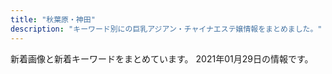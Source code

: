 ```yaml
---
title: "秋葉原・神田"
description: "キーワード別にの巨乳アジアン・チャイナエステ嬢情報をまとめました。"
---
```


新着画像と新着キーワードをまとめています。
2021年01月29日の情報です。

<DmmAffiliateIns />
<KeywordTable
  shops={
    [
    {
        "station": "JR\u79cb\u8449\u539f\u99c5\u662d\u548c\u901a\u308a\u53e3",
        "img_links": [
            "http://sakuram.jpest.net/images/sp_tit_pick.jpg",
            "http://sakuram.jpest.net/images/c5.jpg",
            "http://sakuramadmin.jpest.net/uploads//2020112509102616.jpg",
            "http://sakuram.jpest.net/images/tit_staff.jpg",
            "http://sakuram.jpest.net/images/sp_tit_new.jpg",
            "http://sakuram.jpest.net/images/c9.jpg",
            "http://sakuram.jpest.net/images/c3.jpg",
            "http://sakuram.jpest.net/images/c6.jpg",
            "http://sakuram.jpest.net/images/c1.jpg",
            "http://sakuram.jpest.net/images/sp_tit_staff.jpg",
            "http://sakuramadmin.jpest.net/uploads//2020112509073633.jpg",
            "http://sakuram.jpest.net/images/tit_sch.jpg",
            "http://sakuram.jpest.net/images/tit_massage.jpg",
            "http://sakuram.jpest.net/images/c8.jpg",
            "http://sakuramadmin.jpest.net/uploads//2020112509063652.jpg",
            "http://sakuramadmin.jpest.net/uploads//202012130438462-e1607834356277.jpeg",
            "http://sakuram.jpest.net/images/c2.jpg",
            "http://sakuram.jpest.net/images/tit_pro.jpg",
            "http://sakuramadmin.jpest.net/uploads//2020112509121473.jpg",
            "http://sakuram.jpest.net/images/c7.jpg",
            "http://sakuram.jpest.net/images/tit_new.jpg",
            "http://sakuram.jpest.net/images/tel.png",
            "http://sakuramadmin.jpest.net/uploads//202011250904311.jpg",
            "http://sakuramadmin.jpest.net/uploads//2020112509053688.jpg",
            "http://sakuram.jpest.net/images/sp_tit_massage.jpg",
            "http://sakuram.jpest.net/images/top.jpg",
            "http://sakuram.jpest.net/images/c4.jpg",
            "http://sakuram.jpest.net/images/sp_tit_pro.jpg"
        ],
        "keywords": {
            "F": 1,
            "E": 2
        },
        "name": "\u685c\u6e80\u958b",
        "url": "http://sakuram.jpest.net/"
    },
    {
        "url": "http://k-cocoro.co/",
        "keywords": {
            "E": 4,
            "D": 4,
            "G": 1
        },
        "name": "COCORO",
        "station": "JR\u795e\u7530\u99c5\u6771\u53e3",
        "img_links": [
            "http://k-cocoro.co/images/004.jpg",
            "http://k-cocoro.co/images/pagetop.png",
            "http://k-cocoro.co/images/girl_01.png",
            "http://k-cocoro.co/images/nei_03.png",
            "http://k-cocoro.co/images/003.jpg",
            "http://k-cocoro.co/images/mya.jpg",
            "http://k-cocoro.co/images/002.jpg",
            "http://k-cocoro.co/images/tite-magazine.png",
            "http://k-cocoro.co/images/remo.jpg",
            "http://k-cocoro.co/images/yui.jpg",
            "http://k-cocoro.co/images/ss.jpg",
            "http://k-cocoro.co/images/gg1.jpg",
            "http://k-cocoro.co/images/mail.png",
            "http://k-cocoro.co/images/girl_top.png",
            "http://k-cocoro.co/images/gg2.jpg",
            "http://k-cocoro.co/images/right_top.png",
            "http://k-cocoro.co/images/momo.jpg",
            "http://k-cocoro.co/images/s2.jpg",
            "http://k-cocoro.co/images/girl_03.png",
            "http://k-cocoro.co/images/news_top.jpg",
            "http://k-cocoro.co/images/noimage.jpg",
            "http://k-cocoro.co/images/girlx_top.png",
            "http://k-cocoro.co/images/shishu_02.jpg",
            "http://k-cocoro.co/images/nei_01.png",
            "http://k-cocoro.co/images/shishu_03.jpg",
            "http://k-cocoro.co/images/shishu_01.jpg",
            "http://k-cocoro.co/images/g3.jpg",
            "http://k-cocoro.co/images/yu.jpg",
            "http://k-cocoro.co/images/tite-staff.png",
            "http://k-cocoro.co/images/001.jpg",
            "http://k-cocoro.co/images/grande.jpg",
            "http://k-cocoro.co/images/right_bottom.png"
        ]
    },
    {
        "name": "\u30d3\u30fc\u30c1\u306e\u85ab",
        "img_links": [
            "https://kanda-massage.com/images_staff/183/091910451054.jpg",
            "https://kanda-massage.com/images/btn_back.png",
            "https://kanda-massage.com/images_topics/images/12gal.png",
            "https://kanda-massage.com/images_staff/184/113019080934.jpg",
            "https://kanda-massage.com/images/btn_next.png",
            "https://kanda-massage.com/images_staff/174/09141719557.jpg",
            "https://kanda-massage.com/images/corona.jpg",
            "https://kanda-massage.com/images_banner/111517152351.jpg",
            "https://kanda-massage.com/images/koko_468x60.png",
            "https://kanda-massage.com/images_staff/190/101520025592.jpg",
            "https://kanda-massage.com/images_staff/193/112917122759.jpg",
            "https://kanda-massage.com/images/footer_mobile.png",
            "https://kanda-massage.com/images/btn_magazine.png",
            "https://kanda-massage.com/images/icon_new.png",
            "https://kanda-massage.com/images_topics/images/1gal.png",
            "https://kanda-massage.com/images_banner/11111638218.jpg",
            "https://kanda-massage.com/images_staff/191/111612091561.jpg",
            "https://kanda-massage.com/images/bnr_160_45.png",
            "https://kanda-massage.com/images/bnr_468_60.png",
            "https://kanda-massage.com/images/bnr_88_31.png",
            "https://kanda-massage.com/images/no_image.jpg",
            "https://kanda-massage.com/images_staff/181/091417192853.jpg",
            "https://kanda-massage.com/images_staff/167/101810131159.jpg",
            "https://kanda-massage.com/images_staff/194/12181019056.jpg",
            "https://kanda-massage.com/images_staff/174/091416423686.jpg",
            "https://kanda-massage.com/images/new_girl.png",
            "https://kanda-massage.com/images/info_txt.png",
            "https://kanda-massage.com/images_banner/112217520437.jpg",
            "https://kanda-massage.com/images_banner/111713262692.jpg",
            "https://kanda-massage.com/images_staff/175/111615335228.jpg",
            "https://kanda-massage.com/images/bnr_200_40.png",
            "https://kanda-massage.com/images_staff/182/012801051221.jpg",
            "https://kanda-massage.com/images_staff/188/11171243367.jpg",
            "https://kanda-massage.com/images_banner/111517235762.jpg",
            "https://kanda-massage.com/images/vis_castframe_02.png",
            "https://kanda-massage.com/images/img_header.png",
            "https://kanda-massage.com/images/img_concept_01.png"
        ],
        "keywords": {
            "E": 2,
            "84": 2,
            "83": 2,
            "87": 2,
            "88": 1,
            "F": 3,
            "D": 3,
            "86": 2,
            "C": 4,
            "85": 3
        },
        "station": "JR\u795e\u7530\u99c5\u6771\u53e3",
        "url": "https://kanda-massage.com/"
    },
    {
        "station": "JR\u795e\u7530\u99c5\u6771\u53e3",
        "keywords": {
            "86": 4,
            "85": 2,
            "E": 1,
            "D": 4,
            "C": 2,
            "87": 1
        },
        "name": "\u604b\u306e\u65e5",
        "url": "http://esthe-aroma.pink/",
        "img_links": [
            "http://esthe-aroma.pink/img/cg06.jpg",
            "http://esthe-aroma.pink/img/noo.png",
            "http://esthe-aroma.pink/img/top.jpg",
            "http://esthe-aroma.pink/img/cg02.jpg",
            "http://esthe-aroma.pink/img/no.png",
            "http://esthe-aroma.pink/img/m10.jpg",
            "http://esthe-aroma.pink/img/cg07.jpg",
            "http://esthe-aroma.pink/img/cg01.jpg",
            "http://esthe-aroma.pink/img/cg021.jpg",
            "http://esthe-aroma.pink/img/m6.jpg",
            "http://esthe-aroma.pink/img/cg04.jpg",
            "http://esthe-aroma.pink/img/m30.jpg",
            "http://esthe-aroma.pink/img/m3.jpg",
            "http://esthe-aroma.pink/img/stan.png",
            "http://esthe-aroma.pink/img/cg011.jpg",
            "http://esthe-aroma.pink/img/m5.jpg",
            "http://esthe-aroma.pink/img/m4.jpg",
            "http://esthe-aroma.pink/img/m60.jpg",
            "http://esthe-aroma.pink/img/cg03.jpg",
            "http://esthe-aroma.pink/img/m20.jpg",
            "http://esthe-aroma.pink/img/cg05.jpg",
            "http://esthe-aroma.pink/img/m2.jpg",
            "http://esthe-aroma.pink/img/fla.jpg",
            "http://esthe-aroma.pink/img/m1.jpg"
        ]
    },
    {
        "keywords": {
            "90": 1,
            "E": 3,
            "D": 3,
            "87": 1,
            "86": 3,
            "85": 2
        },
        "url": "http://rakuen.weblog.tc/",
        "name": "\u697d\u5712",
        "img_links": [
            "http://rakuen.weblog.tc/head.jpg",
            "http://rakuen.weblog.tc/int1.png",
            "http://rakuen.weblog.tc/2/uploadimg/1587527512.jpg",
            "http://rakuen.weblog.tc/sys1.jpg",
            "http://rakuen.weblog.tc/2/uploadimg/1587527299.jpg",
            "http://rakuen.weblog.tc/sys2.jpg",
            "http://rakuen.weblog.tc/staff_t.jpg",
            "http://rakuen.weblog.tc/2/uploadimg/1608816747.jpg",
            "http://rakuen.weblog.tc/2/uploadimg/1610606104.jpg",
            "http://rakuen.weblog.tc/s1.png",
            "http://rakuen.weblog.tc/2/uploadimg/1610606335.jpg",
            "http://rakuen.weblog.tc/news.jpg",
            "http://rakuen.weblog.tc/2/uploadimg/1604372331.jpg",
            "http://rakuen.weblog.tc/2/uploadimg/1607661251.jpg",
            "http://rakuen.weblog.tc/2/uploadimg/1597806778.jpg",
            "http://rakuen.weblog.tc/2/uploadimg/1591787978.jpg"
        ],
        "station": "JR\u79cb\u8449\u539f\u99c5\u662d\u548c\u901a\u308a\u53e3"
    },
    {
        "keywords": {
            "E": 2,
            "C": 41,
            "D": 20,
            "G": 2
        },
        "station": "JR\u795e\u7530\u99c5\u897f\u53e3",
        "name": "\u3082\u307f\u697d",
        "url": "http://refresh-salon.tokyo/",
        "img_links": [
            "http://refresh-salon.tokyo/images/st/st_nana.jpg",
            "http://refresh-salon.tokyo/images/st/st_mei.jpg",
            "http://refresh-salon.tokyo/images/st/st_junko.jpg",
            "http://refresh-salon.tokyo/images/st/st_miko.jpg",
            "http://refresh-salon.tokyo/images/st/st_anna.jpg",
            "http://refresh-salon.tokyo/images/st/st_saya.jpg",
            "http://refresh-salon.tokyo/images/st/st_momo.jpg",
            "http://refresh-salon.tokyo/images/img/wanted.jpg",
            "http://refresh-salon.tokyo/images/st/st_koko.jpg",
            "http://refresh-salon.tokyo/images/st/st_mariko.jpg",
            "http://refresh-salon.tokyo/images/st/st_rin.jpg",
            "http://refresh-salon.tokyo/images/topimage/main2.jpg",
            "http://refresh-salon.tokyo/images/st/st_aiko.jpg",
            "http://refresh-salon.tokyo/images/st/st_risa.jpg"
        ]
    },
    {
        "img_links": [
            "http://gakuen.jpest.net/images/c4.jpg",
            "http://gakuenadmin.jpest.net/uploads/2020/12/202012171603047.jpeg",
            "http://gakuen.jpest.net/images/c6.jpg",
            "http://gakuenadmin.jpest.net/uploads/2020/11/g4.jpg",
            "http://gakuen.jpest.net/images/c7.jpg",
            "http://gakuenadmin.jpest.net/uploads/2020/11/2020111707393172.jpg",
            "http://gakuenadmin.jpest.net/uploads/2021/01/2021012602203148.jpeg",
            "http://gakuen.jpest.net/images/c3.jpg",
            "http://gakuen.jpest.net/images/c9.jpg",
            "http://gakuen.jpest.net/images/c2.jpg",
            "http://gakuenadmin.jpest.net/uploads/2020/11/202011170741460.jpg",
            "http://gakuen.jpest.net/images/c8.jpg",
            "http://gakuenadmin.jpest.net/uploads/2020/11/2020112607090815.jpeg",
            "http://gakuen.jpest.net/images/c1.jpg",
            "http://gakuenadmin.jpest.net/uploads/2020/11/2020111905143846.jpeg",
            "http://gakuenadmin.jpest.net/uploads/2020/12/202012171602335.jpeg",
            "http://gakuen.jpest.net/images/tel.png",
            "http://gakuenadmin.jpest.net/uploads/2020/11/2020111707403491.jpg",
            "http://gakuenadmin.jpest.net/uploads/2020/11/2020112607060423-e1606374397526.jpeg",
            "http://gakuenadmin.jpest.net/uploads/2020/11/2020111905093958.jpeg",
            "http://gakuenadmin.jpest.net/uploads/2020/11/2020111905172382.jpeg",
            "http://gakuen.jpest.net/images/c5.jpg",
            "http://gakuen.jpest.net/images/c10.jpg",
            "http://gakuenadmin.jpest.net/uploads/2020/11/2020112607092280.jpeg",
            "http://gakuenadmin.jpest.net/uploads/2021/01/2021012602175845.jpeg",
            "http://gakuenadmin.jpest.net/uploads/2020/12/2020121716053782.jpeg"
        ],
        "url": "http://gakuen.jpest.net/",
        "station": "JR\u79cb\u8449\u539f\u99c5\u662d\u548c\u901a\u308a\u53e3",
        "keywords": {
            "F": 2,
            "89": 2,
            "88": 1,
            "E": 1
        },
        "name": "\u5c11\u5973\u5b66\u5712"
    },
    {
        "keywords": {
            "83": 1,
            "D": 1,
            "C": 3,
            "\u4e73": 5,
            "\u80f8": 1,
            "\u5de8\u4e73": 3,
            "84": 1,
            "89": 1,
            "85": 1,
            "\u30bb\u30af\u30b7\u30fc": 1
        },
        "station": "JR\u795e\u7530\u99c5\u5317\u53e3",
        "name": "\u5eb7\u697d\u5712",
        "url": "https://www.a-side.com/k-kourakuen/",
        "img_links": [
            "https://static.a-side.com/photo/shop/16733/list.jpg",
            "https://static.a-side.com/photo/shop/34169/list.jpg",
            "https://img.a-side.com/photo/koko/33649/image.jpg",
            "https://static.a-side.com/photo/shop/20335/list.jpg",
            "https://img.a-side.com/photo/premium/20190307/14648_01_04_s.jpg",
            "https://static.a-side.com/photo/shop/33529/list.jpg",
            "https://img.a-side.com/photo/koko/21913/image.jpg",
            "https://www.a-side.com/k-kourakuen/staff/momoko/01.jpg",
            "https://img.a-side.com/photo/premium/20190305/14648_01_02_s.jpg",
            "https://static.a-side.com/photo/shop/26192/list.jpg",
            "https://img.a-side.com/photo/premium/20190305/14648_01_01_s.jpg",
            "https://static.a-side.com/photo/shop/25640/list.jpg",
            "https://static.a-side.com/photo/shop/31407/list.jpg",
            "https://static.a-side.com/photo/shop/32689/list.jpg",
            "https://static.a-side.com/photo/shop/31411/list.jpg",
            "https://img.a-side.com/photo/premium/20190307/14648_01_08_s.jpg",
            "https://static.a-side.com/photo/shop/31534/list.jpg",
            "https://static.a-side.com/photo/shop/28305/list.jpg",
            "https://img.a-side.com/photo/koko/14648/route/3.jpg",
            "https://static.a-side.com/photo/shop/31414/list.jpg",
            "https://img.a-side.com/photo/koko/22107/image.jpg",
            "https://img.a-side.com/photo/koko/14648/girls_p/3.jpg",
            "https://static.a-side.com/photo/shop/21985/list.jpg",
            "https://img.a-side.com/photo/koko/22696/image.jpg",
            "https://www.a-side.com/k-kourakuen/staff/kasumi/01.jpg",
            "https://img.a-side.com/photo/koko/14648/shop/3.jpg",
            "https://img.a-side.com/photo/premium/20210121/30113_01_sp.jpg",
            "https://static.a-side.com/photo/shop/24920/list.jpg",
            "https://static.a-side.com/photo/shop/24265/list.jpg",
            "https://img.a-side.com/photo/koko/16272/image.jpg",
            "https://img.a-side.com/photo/koko/22504/image.jpg",
            "https://img.a-side.com/photo/premium/20210128/33649_01_top1.jpg",
            "https://static.a-side.com/photo/shop/22601/list.jpg",
            "https://static.a-side.com/photo/shop/31533/list.jpg",
            "https://img.a-side.com/photo/koko/33490/image.jpg",
            "https://static.a-side.com/photo/shop/34907/list.jpg",
            "https://static.a-side.com/photo/shop/32458/list.jpg",
            "https://img.a-side.com/photo/koko/22918/image.jpg",
            "https://img.a-side.com/photo/koko/14648/girls/3.jpg",
            "https://img.a-side.com/photo/premium/20170926/14648_01_02_s.jpg",
            "https://img.a-side.com/photo/koko/18452/image.jpg",
            "https://static.a-side.com/photo/shop/32614/list.jpg",
            "https://img.a-side.com/photo/premium/20180601/14648_01_05_s.jpg",
            "https://img.a-side.com/photo/koko/14648/shop/2.jpg",
            "https://img.a-side.com/photo/koko/14648/ss.jpg",
            "https://static.a-side.com/photo/shop/34961/list.jpg",
            "https://static.a-side.com/photo/shop/28058/list.jpg",
            "https://img.a-side.com/photo/premium/20190308/14648_01_07_s.jpg",
            "https://static.a-side.com/photo/shop/29395/list.jpg",
            "https://static.a-side.com/photo/shop/31388/list.jpg",
            "https://img.a-side.com/photo/premium/20190307/14648_01_05_s.jpg",
            "https://img.a-side.com/photo/koko/34071/image.jpg",
            "https://static.a-side.com/photo/shop/33596/list.jpg",
            "https://static.a-side.com/photo/shop/33406/list.jpg",
            "https://static.a-side.com/photo/shop/30371/list.jpg",
            "https://www.a-side.com/k-kourakuen/images/banner/koko_468x60.jpg",
            "https://img.a-side.com/photo/digicame/20210122/29625_04.jpg",
            "https://img.a-side.com/photo/premium/20210122/27898_01_top1.jpg",
            "https://img.a-side.com/photo/koko/34669/image.jpg",
            "https://img.a-side.com/photo/premium/20190307/14648_01_sp.jpg",
            "https://static.a-side.com/photo/shop/15858/list.jpg",
            "https://static.a-side.com/photo/shop/35215/list.jpg",
            "https://img.a-side.com/photo/koko/14648/image.jpg",
            "https://img.a-side.com/photo/premium/20170926/14648_01_06_s.jpg",
            "https://img.a-side.com/photo/koko/31363/image.jpg",
            "https://img.a-side.com/photo/digicame/20210122/29625_02.jpg",
            "https://static.a-side.com/photo/shop/28062/list.jpg",
            "https://img.a-side.com/photo/premium/20190305/14648_01_03_s.jpg",
            "https://static.a-side.com/photo/shop/31593/list.jpg",
            "https://static.a-side.com/photo/shop/28456/list.jpg",
            "https://www.a-side.com/k-kourakuen/staff/aoi/index.jpg",
            "https://static.a-side.com/photo/shop/26274/list.jpg",
            "https://img.a-side.com/photo/digicame/20210121/31406_02.jpg",
            "https://static.a-side.com/photo/shop/29625/list.jpg",
            "https://static.a-side.com/photo/shop/19750/list.jpg",
            "https://img.a-side.com/photo/premium/20210122/27898_01_top2.jpg",
            "https://static.a-side.com/photo/shop/33402/list.jpg",
            "https://static.a-side.com/photo/shop/30305/list.jpg",
            "https://static.a-side.com/photo/shop/26717/list.jpg",
            "https://static.a-side.com/photo/shop/33796/list.jpg",
            "https://img.a-side.com/photo/koko/14648/girls_p/4.jpg",
            "https://static.a-side.com/photo/shop/22918/list.jpg",
            "https://img.a-side.com/photo/premium/20210122/27898_01_sp.jpg",
            "https://static.a-side.com/photo/shop/27473/list.jpg",
            "https://static.a-side.com/photo/shop/28789/list.jpg",
            "https://static.a-side.com/photo/shop/26547/list.jpg",
            "https://static.a-side.com/photo/shop/25398/list.jpg",
            "https://img.a-side.com/photo/koko/21711/image.jpg",
            "https://static.a-side.com/photo/shop/33592/list.jpg",
            "https://static.a-side.com/photo/shop/34965/list.jpg",
            "https://img.a-side.com/photo/digicame/20210119/31399_04.jpg",
            "https://static.a-side.com/photo/shop/35149/list.jpg",
            "https://img.a-side.com/photo/koko/26547/image.jpg",
            "https://static.a-side.com/photo/shop/31390/list.jpg",
            "https://www.a-side.com/k-kourakuen/images/covergirl.jpg",
            "https://static.a-side.com/photo/shop/35086/list.jpg",
            "https://static.a-side.com/photo/shop/17223/list.jpg",
            "https://static.a-side.com/photo/shop/16032/list.jpg",
            "https://static.a-side.com/photo/shop/29914/list.jpg",
            "https://www.a-side.com/k-kourakuen/staff/moe/index.jpg",
            "https://img.a-side.com/photo/koko/34512/image.jpg",
            "https://static.a-side.com/photo/shop/27898/list.jpg",
            "https://static.a-side.com/photo/shop/18324/list.jpg",
            "https://static.a-side.com/photo/shop/22107/list.jpg",
            "https://img.a-side.com/photo/koko/14648/route/2.jpg",
            "https://static.a-side.com/photo/shop/27129/list.jpg",
            "https://img.a-side.com/photo/premium/20180601/14648_01_08_s.jpg",
            "https://img.a-side.com/photo/premium/20210129/34669_01_top2.jpg",
            "https://img.a-side.com/photo/digicame/20210119/25065_04.jpg",
            "https://static.a-side.com/photo/shop/34276/list.jpg",
            "https://static.a-side.com/photo/shop/34449/list.jpg",
            "https://img.a-side.com/photo/koko/34449/image.jpg",
            "https://img.a-side.com/photo/premium/20190308/14648_01_08_s.jpg",
            "https://img.a-side.com/photo/premium/20190308/14648_01_01_s.jpg",
            "https://static.a-side.com/photo/shop/31396/list.jpg",
            "https://img.a-side.com/photo/koko/26192/image.jpg",
            "https://www.a-side.com/k-kourakuen/staff/emi/index.jpg",
            "https://static.a-side.com/photo/shop/30069/list.jpg",
            "https://img.a-side.com/photo/premium/20170926/14648_01_07_s.jpg",
            "https://static.a-side.com/photo/shop/33321/list.jpg",
            "https://static.a-side.com/photo/shop/27398/list.jpg",
            "https://static.a-side.com/photo/shop/34669/list.jpg",
            "https://static.a-side.com/photo/shop/18153/list.jpg",
            "https://static.a-side.com/photo/shop/32006/list.jpg",
            "https://static.a-side.com/photo/shop/33649/list.jpg",
            "https://img.a-side.com/photo/premium/20180601/14648_01_01_s.jpg",
            "https://static.a-side.com/photo/shop/26502/list.jpg",
            "https://static.a-side.com/photo/shop/35132/list.jpg",
            "https://www.a-side.com/k-kourakuen/images/massage/photo02.jpg",
            "https://img.a-side.com/photo/koko/34987/image.jpg",
            "https://img.a-side.com/photo/premium/20190305/14648_01_06_s.jpg",
            "https://img.a-side.com/photo/digicame/20210118/32458_04.jpg",
            "https://static.a-side.com/photo/shop/25019/list.jpg",
            "https://static.a-side.com/photo/shop/20991/list.jpg",
            "https://static.a-side.com/photo/shop/10346/list.jpg",
            "https://www.a-side.com/k-kourakuen/staff/momoko/index.jpg",
            "https://static.a-side.com/photo/shop/31401/list.jpg",
            "https://static.a-side.com/photo/shop/24050/list.jpg",
            "https://static.a-side.com/photo/shop/20686/list.jpg",
            "https://static.a-side.com/photo/shop/33490/list.jpg",
            "https://static.a-side.com/photo/shop/22696/list.jpg",
            "https://static.a-side.com/photo/shop/30040/list.jpg",
            "https://img.a-side.com/photo/koko/14648/massage/4.jpg",
            "https://static.a-side.com/photo/shop/17252/list.jpg",
            "https://www.a-side.com/k-kourakuen/images/info/photo02.jpg",
            "https://static.a-side.com/photo/shop/19746/list.jpg",
            "https://static.a-side.com/photo/shop/21913/list.jpg",
            "https://static.a-side.com/photo/shop/25026/list.jpg",
            "https://static.a-side.com/photo/shop/14648/list.jpg",
            "https://static.a-side.com/photo/shop/34764/list.jpg",
            "https://img.a-side.com/photo/koko/30113/image.jpg",
            "https://static.a-side.com/photo/shop/32833/list.jpg",
            "https://img.a-side.com/photo/premium/20180601/14648_01_02_s.jpg",
            "https://static.a-side.com/photo/shop/32924/list.jpg",
            "https://static.a-side.com/photo/shop/34140/list.jpg",
            "https://www.a-side.com/include/img/shop/button_official.png",
            "https://static.a-side.com/photo/shop/10590/list.jpg",
            "https://static.a-side.com/photo/shop/27501/list.jpg",
            "https://img.a-side.com/photo/koko/30371/image.jpg",
            "https://img.a-side.com/photo/weekly/20210129/top.jpg",
            "https://img.a-side.com/photo/koko/14648/girls_p/1.jpg",
            "https://static.a-side.com/photo/shop/27516/list.jpg",
            "https://img.a-side.com/photo/premium/20190305/14648_01_04_s.jpg",
            "https://static.a-side.com/photo/shop/20362/list.jpg",
            "https://img.a-side.com/photo/premium/20210128/33649_01_top2.jpg",
            "https://static.a-side.com/photo/shop/20342/list.jpg",
            "https://www.a-side.com/k-kourakuen/images/info/photo04.jpg",
            "https://static.a-side.com/photo/shop/25875/list.jpg",
            "https://static.a-side.com/photo/shop/33708/list.jpg",
            "https://static.a-side.com/photo/shop/31175/list.jpg",
            "https://static.a-side.com/photo/shop/22869/list.jpg",
            "https://img.a-side.com/photo/premium/20190308/14648_01_06_s.jpg",
            "https://img.a-side.com/photo/kandeli/13332.jpg",
            "https://static.a-side.com/photo/shop/30509/list.jpg",
            "https://img.a-side.com/photo/premium/20180601/14648_01_07_s.jpg",
            "https://www.a-side.com/k-kourakuen/images/top_notice.jpg",
            "https://img.a-side.com/photo/premium/20170926/14648_01_05_s.jpg",
            "https://www.a-side.com/k-kourakuen/images/massage/photo03.jpg",
            "https://static.a-side.com/photo/shop/21433/list.jpg",
            "https://www.a-side.com/include/img/area_each/icon_koko.png",
            "https://static.a-side.com/photo/shop/25050/list.jpg",
            "https://www.a-side.com/k-kourakuen/images/coupon/info.png",
            "https://static.a-side.com/photo/shop/19068/list.jpg",
            "https://img.a-side.com/photo/premium/20190307/14648_01_02_s.jpg",
            "https://static.a-side.com/photo/shop/33915/list.jpg",
            "https://img.a-side.com/photo/koko/14648/route/4.jpg",
            "https://img.a-side.com/photo/koko/32924/thumb.jpg",
            "https://img.a-side.com/photo/premium/20190305/14648_01_sp.jpg",
            "https://static.a-side.com/photo/shop/26456/list.jpg",
            "https://www.a-side.com/k-kourakuen/images/coupon/presented.png",
            "https://static.a-side.com/photo/shop/19411/list.jpg",
            "https://img.a-side.com/photo/koko/30901/image.jpg",
            "https://static.a-side.com/photo/shop/22173/list.jpg",
            "https://img.a-side.com/photo/digicame/20210121/22107_02.jpg",
            "https://img.a-side.com/photo/koko/31175/image.jpg",
            "https://static.a-side.com/photo/shop/18614/list.jpg",
            "https://www.a-side.com/include/img/shop/button_official_l.png",
            "https://static.a-side.com/photo/shop/33255/list.jpg",
            "https://img.a-side.com/photo/digicame/20210121/31406_01.jpg",
            "https://img.a-side.com/photo/digicame/20210122/29625_01.jpg",
            "https://img.a-side.com/photo/koko/18614/image.jpg",
            "https://img.a-side.com/photo/premium/20190307/14648_01_07_s.jpg",
            "https://static.a-side.com/photo/shop/21540/list.jpg",
            "https://img.a-side.com/photo/premium/20180601/14648_01_06_s.jpg",
            "https://www.a-side.com/k-kourakuen/images/massage/photo04.jpg",
            "https://static.a-side.com/photo/shop/32320/list.jpg",
            "https://img.a-side.com/photo/premium/20201211/34140_01_index.jpg",
            "https://static.a-side.com/photo/shop/14189/list.jpg",
            "https://static.a-side.com/photo/shop/14310/list.jpg",
            "https://static.a-side.com/photo/shop/25598/list.jpg",
            "https://img.a-side.com/photo/koko/16032/image.jpg",
            "https://img.a-side.com/photo/koko/14648/girls_p/2.jpg",
            "https://static.a-side.com/photo/shop/18247/list.jpg",
            "https://www.a-side.com/k-kourakuen/staff/kasumi/index.jpg",
            "https://img.a-side.com/photo/premium/20190305/14648_01_08_s.jpg",
            "https://static.a-side.com/photo/shop/21711/list.jpg",
            "https://static.a-side.com/photo/shop/27592/list.jpg",
            "https://img.a-side.com/photo/koko/24050/image.jpg",
            "https://img.a-side.com/photo/premium/20180601/14648_01_04_s.jpg",
            "https://static.a-side.com/photo/shop/12836/list.jpg",
            "https://static.a-side.com/photo/shop/31400/list.jpg",
            "https://static.a-side.com/photo/shop/33637/list.jpg",
            "https://static.a-side.com/photo/shop/34071/list.jpg",
            "https://img.a-side.com/photo/premium/20210129/34669_01_top1.jpg",
            "https://img.a-side.com/photo/koko/14648/girls/4.jpg",
            "https://static.a-side.com/photo/shop/18452/list.jpg",
            "https://static.a-side.com/photo/shop/29606/list.jpg",
            "https://img.a-side.com/photo/koko/29655/image.jpg",
            "https://static.a-side.com/photo/shop/31399/list.jpg",
            "https://static.a-side.com/photo/shop/29705/list.jpg",
            "https://img.a-side.com/photo/premium/20170926/14648_01_04_s.jpg",
            "https://www.a-side.com/k-kourakuen/images/massage/photo01.jpg",
            "https://img.a-side.com/photo/kandeli/19498.jpg",
            "https://static.a-side.com/photo/shop/34512/list.jpg",
            "https://static.a-side.com/photo/shop/24663/list.jpg",
            "https://img.a-side.com/photo/digicame/20210119/25065_02.jpg",
            "https://img.a-side.com/photo/koko/25875/image.jpg",
            "https://img.a-side.com/photo/premium/20170926/14648_01_01_s.jpg",
            "https://static.a-side.com/photo/shop/23877/list.jpg",
            "https://static.a-side.com/photo/shop/20165/list.jpg",
            "https://static.a-side.com/photo/shop/29848/list.jpg",
            "https://static.a-side.com/photo/shop/25203/list.jpg",
            "https://static.a-side.com/photo/shop/15122/list.jpg",
            "https://img.a-side.com/photo/premium/20180601/14648_01_03_s.jpg",
            "https://img.a-side.com/photo/koko/24050/thumb.jpg",
            "https://img.a-side.com/photo/koko/14648/shop/1.jpg",
            "https://img.a-side.com/photo/premium/20180601/14648_01_sp.jpg",
            "https://static.a-side.com/photo/shop/31758/list.jpg",
            "https://img.a-side.com/photo/digicame/20210122/26456_02.jpg",
            "https://www.a-side.com/k-kourakuen/staff/mimi/01.jpg",
            "https://static.a-side.com/photo/shop/20875/list.jpg",
            "https://img.a-side.com/photo/premium/20190307/14648_01_06_s.jpg",
            "https://static.a-side.com/photo/shop/25429/list.jpg",
            "https://img.a-side.com/photo/koko/14648/girls/1.jpg",
            "https://static.a-side.com/photo/shop/25785/list.jpg",
            "https://img.a-side.com/photo/koko/14648/girls/2.jpg",
            "https://static.a-side.com/photo/shop/26654/list.jpg",
            "https://static.a-side.com/photo/shop/34847/list.jpg",
            "https://www.a-side.com/k-kourakuen/staff/mimi/index.jpg",
            "https://static.a-side.com/photo/shop/33789/list.jpg",
            "https://img.a-side.com/photo/koko/20335/image.jpg",
            "https://static.a-side.com/photo/shop/16078/list.jpg",
            "https://static.a-side.com/photo/shop/26035/list.jpg",
            "https://static.a-side.com/photo/shop/31971/list.jpg",
            "https://static.a-side.com/photo/shop/25065/list.jpg",
            "https://static.a-side.com/photo/shop/29730/list.jpg",
            "https://img.a-side.com/photo/premium/20190308/14648_01_03_s.jpg",
            "https://static.a-side.com/photo/shop/33849/list.jpg",
            "https://img.a-side.com/photo/premium/20190308/14648_01_04_s.jpg",
            "https://img.a-side.com/photo/premium/20170926/14648_01_sp.jpg",
            "https://static.a-side.com/photo/shop/35020/list.jpg",
            "https://img.a-side.com/photo/koko/14648/massage/3.jpg",
            "https://static.a-side.com/photo/shop/27348/list.jpg",
            "https://static.a-side.com/photo/shop/34987/list.jpg",
            "https://www.a-side.com/k-kourakuen/images/info/photo03.jpg",
            "https://img.a-side.com/photo/koko/25675/image.jpg",
            "https://www.a-side.com/include/img/shop/button_official_s.png",
            "https://img.a-side.com/photo/koko/14648/massage/1.jpg",
            "https://img.a-side.com/photo/koko/14310/image.jpg",
            "https://static.a-side.com/photo/shop/25170/list.jpg",
            "https://www.a-side.com/k-kourakuen/staff/haru/index.jpg",
            "https://static.a-side.com/photo/shop/22728/list.jpg",
            "https://static.a-side.com/photo/shop/25465/list.jpg",
            "https://static.a-side.com/photo/shop/35000/list.jpg",
            "https://img.a-side.com/photo/premium/20190305/14648_01_05_s.jpg",
            "https://static.a-side.com/photo/shop/34660/list.jpg",
            "https://static.a-side.com/photo/shop/21196/list.jpg",
            "https://img.a-side.com/photo/premium/20190307/14648_01_03_s.jpg",
            "https://img.a-side.com/photo/premium/20190308/14648_01_sp.jpg",
            "https://img.a-side.com/photo/koko/32924/image.jpg",
            "https://static.a-side.com/photo/shop/25495/list.jpg",
            "https://static.a-side.com/photo/shop/30361/list.jpg",
            "https://static.a-side.com/photo/shop/34768/list.jpg",
            "https://img.a-side.com/photo/premium/20190307/14648_01_01_s.jpg",
            "https://static.a-side.com/photo/shop/31406/list.jpg",
            "https://static.a-side.com/photo/shop/12559/list.jpg",
            "https://static.a-side.com/photo/shop/30113/list.jpg",
            "https://img.a-side.com/photo/digicame/20210115/14648_01.jpg",
            "https://img.a-side.com/photo/koko/34140/image.jpg",
            "https://static.a-side.com/photo/shop/31455/list.jpg",
            "https://static.a-side.com/photo/shop/26974/list.jpg",
            "https://static.a-side.com/photo/shop/31403/list.jpg",
            "https://static.a-side.com/photo/shop/32897/list.jpg",
            "https://img.a-side.com/photo/digicame/20210122/26456_01.jpg",
            "https://img.a-side.com/photo/premium/20190308/14648_01_02_s.jpg",
            "https://static.a-side.com/photo/shop/25236/list.jpg",
            "https://img.a-side.com/photo/premium/20170926/14648_01_08_s.jpg",
            "https://img.a-side.com/photo/premium/20170926/14648_01_03_s.jpg",
            "https://static.a-side.com/photo/shop/27777/list.jpg",
            "https://static.a-side.com/photo/shop/16019/list.jpg",
            "https://img.a-side.com/photo/koko/14648/route/1.jpg",
            "https://static.a-side.com/photo/shop/27630/list.jpg",
            "https://img.a-side.com/photo/premium/20190305/14648_01_07_s.jpg",
            "https://static.a-side.com/photo/shop/35170/list.jpg",
            "https://img.a-side.com/photo/koko/34965/thumb.jpg",
            "https://img.a-side.com/photo/premium/20210119/33649_01_sp.jpg",
            "https://static.a-side.com/photo/shop/34644/list.jpg",
            "https://static.a-side.com/photo/shop/30429/list.jpg",
            "https://img.a-side.com/photo/koko/14648/massage/2.jpg",
            "https://static.a-side.com/photo/shop/16718/list.jpg",
            "https://static.a-side.com/photo/shop/31387/list.jpg",
            "https://static.a-side.com/photo/shop/21136/list.jpg",
            "https://img.a-side.com/photo/koko/21985/image.jpg",
            "https://static.a-side.com/photo/shop/31404/list.jpg",
            "https://img.a-side.com/photo/koko/33592/image.jpg",
            "https://img.a-side.com/photo/koko/31363/thumb.jpg",
            "https://img.a-side.com/photo/premium/20190308/14648_01_05_s.jpg",
            "https://img.a-side.com/photo/premium/20210120/34449_01_sp.jpg",
            "https://static.a-side.com/photo/shop/35018/list.jpg",
            "https://static.a-side.com/photo/shop/30704/list.jpg",
            "https://static.a-side.com/photo/shop/30430/list.jpg",
            "https://img.a-side.com/photo/koko/34965/image.jpg",
            "https://static.a-side.com/photo/shop/32607/list.jpg",
            "https://img.a-side.com/photo/koko/31813/image.jpg",
            "https://static.a-side.com/photo/shop/28223/list.jpg",
            "https://www.a-side.com/k-kourakuen/images/info/photo01.jpg",
            "https://static.a-side.com/photo/shop/31391/list.jpg",
            "https://static.a-side.com/photo/shop/12823/list.jpg",
            "https://static.a-side.com/photo/shop/33585/list.jpg",
            "https://img.a-side.com/photo/koko/14648/shop/4.jpg",
            "https://www.a-side.com/include/img/top/button_twitter.png",
            "https://www.a-side.com/include/img/shop/best-price.png",
            "https://img.a-side.com/photo/koko/26035/image.jpg",
            "https://static.a-side.com/photo/shop/26130/list.jpg",
            "https://static.a-side.com/photo/shop/16272/list.jpg"
        ]
    },
    {
        "name": "\u7652\u3057\u306e\u68ee",
        "station": "JR\u795e\u7530\u99c5\u897f\u53e3",
        "url": "http://massage-esthe.xyz/",
        "img_links": [
            "http://massage-esthe.xyz/img/r4.jpg",
            "http://massage-esthe.xyz/img/eve.jpg",
            "http://massage-esthe.xyz/img/nosta.jpg",
            "http://massage-esthe.xyz/img/r2.jpg",
            "http://massage-esthe.xyz/img/no.png",
            "http://massage-esthe.xyz/img/sta4.jpg",
            "http://massage-esthe.xyz/img/sta3.jpg",
            "http://massage-esthe.xyz/img/st5.jpg",
            "http://massage-esthe.xyz/img/sta2.jpg",
            "http://massage-esthe.xyz/img/top.jpg",
            "http://massage-esthe.xyz/img/st4.jpg",
            "http://massage-esthe.xyz/img/r1.jpg",
            "http://massage-esthe.xyz/img/sta1.jpg",
            "http://massage-esthe.xyz/img/sta5.jpg",
            "http://massage-esthe.xyz/img/fla.jpg",
            "http://massage-esthe.xyz/img/st2.jpg",
            "http://massage-esthe.xyz/img/st3.jpg",
            "http://massage-esthe.xyz/img/st1.jpg"
        ],
        "keywords": {
            "86": 11
        }
    },
    {
        "name": "\u5143\u6c17\u5802\uff5e\u3052\u3093\u304d\u3069\u3046\uff5e",
        "url": "http://genkidou.work/",
        "keywords": {
            "H": 1,
            "87": 14,
            "D": 12,
            "E": 14,
            "C": 23,
            "91": 1,
            "85": 5,
            "86": 3,
            "88": 5
        },
        "station": "JR\u795e\u7530\u99c5\u897f\u53e3",
        "img_links": [
            "http://genkidou.work/img/st011.jpg",
            "http://genkidou.work/sp/img/st18.jpg",
            "http://genkidou.work/sp/img/p20.jpg",
            "http://genkidou.work/sp/img/acc3.jpg",
            "http://genkidou.work/sp/img/sys.jpg",
            "http://genkidou.work/sp/img/t-a.jpg",
            "http://genkidou.work/img/sta10.jpg",
            "http://genkidou.work/img/st21.jpg",
            "http://genkidou.work/sp/img/acc2.jpg",
            "http://genkidou.work/sp/img/st16.jpg",
            "http://genkidou.work/sp/img/pc.jpg",
            "http://genkidou.work/img/r9.jpg",
            "http://genkidou.work/img/acc2.jpg",
            "http://genkidou.work/img/fla-2.jpg",
            "http://genkidou.work/img/acc4.jpg",
            "http://genkidou.work/img/sta16.jpg",
            "http://genkidou.work/sp/img/acc6.jpg",
            "http://genkidou.work/img/s4.jpg",
            "http://genkidou.work/sp/img/st2.jpg",
            "http://genkidou.work/img/botton.jpg",
            "http://genkidou.work/sp/img/t-r.jpg",
            "http://genkidou.work/img/fla-3.jpg",
            "http://genkidou.work/img/st13.jpg",
            "http://genkidou.work/img/st12.jpg",
            "http://genkidou.work/img/st4.jpg",
            "http://genkidou.work/sp/img/cam.jpg",
            "http://genkidou.work/img/head.jpg",
            "http://genkidou.work/sp/img/st13.jpg",
            "http://genkidou.work/sp/img/add.jpg",
            "http://genkidou.work/sp/img/time.jpg",
            "http://genkidou.work/img/st2.jpg",
            "http://genkidou.work/img/st010.jpg",
            "http://genkidou.work/sp/img/acc4.jpg",
            "http://genkidou.work/img/sta21.jpg",
            "http://genkidou.work/img/acc3.jpg",
            "http://genkidou.work/sp/img/t-o.jpg",
            "http://genkidou.work/img/s2.jpg",
            "http://genkidou.work/img/acc6.jpg",
            "http://genkidou.work/sp/img/t-t.jpg",
            "http://genkidou.work/sp/img/koko_234x60.png",
            "http://genkidou.work/img/koko_468x60.png",
            "http://genkidou.work/sp/img/tit.jpg",
            "http://genkidou.work/img/sta18.jpg",
            "http://genkidou.work/sp/img/pic.jpg",
            "http://genkidou.work/img/st7.jpg",
            "http://genkidou.work/img/st9.jpg",
            "http://genkidou.work/img/fla.jpg",
            "http://genkidou.work/sp/img/st6.jpg",
            "http://genkidou.work/img/fla-1.jpg",
            "http://genkidou.work/img/acc1.jpg",
            "http://genkidou.work/img/acc5.jpg",
            "http://genkidou.work/img/sta11.jpg",
            "http://genkidou.work/img/s5.jpg",
            "http://genkidou.work/sp/img/acc1.jpg",
            "http://genkidou.work/img/s3.jpg",
            "http://genkidou.work/sp/img/tel.jpg",
            "http://genkidou.work/img/s1.jpg",
            "http://genkidou.work/sp/img/st21.jpg",
            "http://genkidou.work/sp/img/t-s.jpg",
            "http://genkidou.work/sp/img/info.jpg",
            "http://genkidou.work/sp/img/body2.jpg",
            "http://genkidou.work/sp/img/p2.jpg",
            "http://genkidou.work/sp/img/p21.jpg",
            "http://genkidou.work/img/sta6.jpg",
            "http://genkidou.work/img/st18.jpg",
            "http://genkidou.work/img/mo.png",
            "http://genkidou.work/img/body2.jpg",
            "http://genkidou.work/sp/img/st11.jpg",
            "http://genkidou.work/img/sta20.jpg",
            "http://genkidou.work/img/st6.jpg",
            "http://genkidou.work/img/sta2.jpg",
            "http://genkidou.work/img/sta13.jpg",
            "http://genkidou.work/sp/img/st10.jpg",
            "http://genkidou.work/img/st17.jpg",
            "http://genkidou.work/img/st16.jpg",
            "http://genkidou.work/sp/img/botton.jpg",
            "http://genkidou.work/img/st11.jpg",
            "http://genkidou.work/img/st0011.jpg",
            "http://genkidou.work/img/st20.jpg",
            "http://genkidou.work/img/st3.jpg",
            "http://genkidou.work/sp/img/st20.jpg",
            "http://genkidou.work/sp/img/acc5.jpg"
        ]
    },
    {
        "name": "\u5143\u6c17\u30e2\u30ea\u30e2\u30ea",
        "img_links": [
            "http://genki-morix2.asia/img/sta56.jpg",
            "http://genki-morix2.asia/img/st55.jpg",
            "http://genki-morix2.asia/img/sta57.jpg",
            "http://genki-morix2.asia/img/st56.jpg",
            "http://genki-morix2.asia/img/st19.jpg",
            "http://genki-morix2.asia/img/i.png",
            "http://genki-morix2.asia/img/st53.jpg",
            "http://genki-morix2.asia/img/st019.jpg",
            "http://genki-morix2.asia/img/st17.jpg",
            "http://genki-morix2.asia/img/st38.jpg",
            "http://genki-morix2.asia/img/st57.jpg",
            "http://genki-morix2.asia/img/st30.jpg",
            "http://genki-morix2.asia/img/a.png",
            "http://genki-morix2.asia/img/no-photo-newface.jpg",
            "http://genki-morix2.asia/img/st16.jpg",
            "http://genki-morix2.asia/img/sta55.jpg",
            "http://genki-morix2.asia/img/Q.png",
            "http://genki-morix2.asia/img/st053.jpg",
            "http://genki-morix2.asia/img/st52.jpg",
            "http://genki-morix2.asia/img/st24.jpg",
            "http://genki-morix2.asia/img/st47.jpg",
            "http://genki-morix2.asia/img/st54.jpg",
            "http://genki-morix2.asia/img/botton.png"
        ],
        "keywords": {
            "84": 2,
            "85": 7,
            "88": 2,
            "86": 1,
            "87": 6,
            "C": 9,
            "89": 1
        },
        "url": "http://genki-morix2.asia/",
        "station": "JR\u795e\u7530\u99c5\u6771\u53e3"
    },
    {
        "keywords": {},
        "station": "JR\u795e\u7530\u99c5\u5317\u53e3",
        "url": "http://kanda.msa.jp/",
        "img_links": [
            "http://kanda.msa.jp/images/gallery/gallery_2.jpg",
            "http://kanda.msa.jp/images/gallery/gallery_b.jpg",
            "http://kanda.msa.jp/images/home/top.jpg",
            "http://kanda.msa.jp/images/gallery/gallery_4.jpg",
            "http://kanda.msa.jp/images/flash_b.jpg",
            "http://kanda.msa.jp/images/home/indnx_phone.jpg",
            "http://kanda.msa.jp/images/flash_a.jpg",
            "http://kanda.msa.jp/images/gallery/gallery_3.jpg",
            "http://kanda.msa.jp/images/home/indnx_re.jpg",
            "http://kanda.msa.jp/images/top/top_08.png",
            "http://kanda.msa.jp/images/index_btm.jpg",
            "http://kanda.msa.jp/images/top/top_05.jpg",
            "http://kanda.msa.jp/images/gallery/gallery_1.jpg",
            "http://kanda.msa.jp/images/home/indnx_sale.png",
            "http://kanda.msa.jp/images/gallery/gallery_c.jpg",
            "http://kanda.msa.jp/images/staff_image/staff_02.jpg",
            "http://kanda.msa.jp/images/staff_image/staff_01.jpg",
            "http://kanda.msa.jp/images/home/indnx_qr.jpg",
            "http://kanda.msa.jp/images/staff_image/staff_06.jpg",
            "http://kanda.msa.jp/images/staff_image/staff_05.jpg",
            "http://kanda.msa.jp/images/staff_image/staff_04.jpg",
            "http://kanda.msa.jp/images/top/top_03.jpg",
            "http://kanda.msa.jp/images/staff_image/staff_03.jpg",
            "http://kanda.msa.jp/images/home/QR.png",
            "http://kanda.msa.jp/images/gallery/gallery_a.jpg",
            "http://kanda.msa.jp/images/gallery/gallery_d.jpg",
            "http://kanda.msa.jp/images/top/top_06.jpg",
            "http://kanda.msa.jp/images/top/top_04.jpg",
            "http://kanda.msa.jp/images/top/top_01.jpg",
            "http://kanda.msa.jp/images/top/top_02.jpg"
        ],
        "name": "\u795e\u7530\u3089\u304f\u697d"
    },
    {
        "keywords": {
            "F": 1,
            "84": 1,
            "87": 5,
            "C": 18,
            "85": 1,
            "86": 4,
            "D": 10
        },
        "station": "JR\u6d45\u8349\u6a4b\u99c5\u6771\u53e3",
        "img_links": [
            "http://x-akb.info/img/st35.jpg",
            "http://x-akb.info/img/p-50.jpg",
            "http://x-akb.info/img/st049.jpg",
            "http://x-akb.info/img/p-46.jpg",
            "http://x-akb.info/img/p-34.jpg",
            "http://x-akb.info/img/st36.jpg",
            "http://x-akb.info/img/p-43.jpg",
            "http://x-akb.info/img/t1.jpg",
            "http://x-akb.info/img/st0043.jpg",
            "http://x-akb.info/img/nos.jpg",
            "http://x-akb.info/img/p-42.jpg",
            "http://x-akb.info/img/st0049.jpg",
            "http://x-akb.info/img/p-49.jpg",
            "http://x-akb.info/img/st0035.jpg",
            "http://x-akb.info/img/st46.jpg",
            "http://x-akb.info/img/st45.jpg",
            "http://x-akb.info/img/p-40.jpg",
            "http://x-akb.info/img/t3.jpg",
            "http://x-akb.info/img/p-35.jpg",
            "http://x-akb.info/img/st035.jpg",
            "http://x-akb.info/img/t2.jpg",
            "http://x-akb.info/img/p-45.jpg",
            "http://x-akb.info/img/mo.png",
            "http://x-akb.info/img/st42.jpg",
            "http://x-akb.info/img/st050.jpg",
            "http://x-akb.info/img/st40.jpg",
            "http://x-akb.info/img/p-36.jpg",
            "http://x-akb.info/img/st043.jpg",
            "http://x-akb.info/img/st44.jpg",
            "http://x-akb.info/img/st00049.jpg",
            "http://x-akb.info/img/bottom.png",
            "http://x-akb.info/img/st34.jpg",
            "http://x-akb.info/img/st49.jpg",
            "http://asakusabashi.analytics.qlook.net/counter.png",
            "http://x-akb.info/img/p-44.jpg",
            "http://x-akb.info/img/st50.jpg"
        ],
        "url": "http://x-akb.info/",
        "name": "AKB"
    },
    {
        "name": "RAVE \u30ec\u30a4\u30f4",
        "img_links": [
            "http://www.rave.masg.info/images/maga.jpg",
            "http://www.rave.masg.info/files/009-02.jpg",
            "http://www.rave.masg.info/files/005-02.jpg",
            "http://www.rave.masg.info/images/infotiao1.jpg",
            "http://www.rave.masg.info/images/main_top.png",
            "http://www.rave.masg.info/images/tel.png",
            "http://www.rave.masg.info/images/s2.jpg",
            "http://www.rave.masg.info/images/shop/shop04.jpg",
            "http://www.rave.masg.info/files/002-03.jpg",
            "http://www.rave.masg.info/files/009-03.jpg",
            "http://www.rave.masg.info/files/002-02.jpg",
            "http://www.rave.masg.info/images/new1.png",
            "http://www.rave.masg.info/images/zi_staff.png",
            "http://www.rave.masg.info/images/new3.png",
            "http://www.rave.masg.info/files/008-02.jpg",
            "http://www.rave.masg.info/files/008.jpg",
            "http://www.rave.masg.info/files/003.jpg",
            "http://www.rave.masg.info/files/006-02.jpg",
            "http://www.rave.masg.info/files/010-03.jpg",
            "http://www.rave.masg.info/files/006.jpg",
            "http://www.rave.masg.info/files/014-03.jpg",
            "http://www.rave.masg.info/files/003-02.jpg",
            "http://www.rave.masg.info/files/003-03.jpg",
            "http://www.rave.masg.info/images/shop/shop03.jpg",
            "http://www.rave.masg.info/images/s5.jpg",
            "http://www.rave.masg.info/files/009.jpg",
            "http://www.rave.masg.info/files/002.jpg",
            "http://www.rave.masg.info/files/014-02.jpg",
            "http://www.rave.masg.info/images/main_bottom.png",
            "http://www.rave.masg.info/files/001-02.jpg",
            "http://www.rave.masg.info/files/006-03.jpg",
            "http://www.rave.masg.info/files/010-02.jpg",
            "http://www.rave.masg.info/files/005-03.jpg",
            "http://www.rave.masg.info/images/zi_massage.png",
            "http://www.rave.masg.info/images/s4.jpg",
            "http://www.rave.masg.info/images/s1.jpg",
            "http://www.rave.masg.info/files/005.jpg",
            "http://www.rave.masg.info/images/shop/shop02.jpg",
            "http://www.rave.masg.info/files/001.jpg",
            "http://www.rave.masg.info/files/008-03.jpg",
            "http://www.rave.masg.info/images/xian.png",
            "http://www.rave.masg.info/files/001-03.jpg",
            "http://www.rave.masg.info/images/shop/shop01.jpg",
            "http://www.rave.masg.info/images/s3.jpg",
            "http://www.rave.masg.info/images/pick.png",
            "http://www.rave.masg.info/images/service.png",
            "http://www.rave.masg.info/files/014.jpg",
            "http://www.rave.masg.info/files/010.jpg"
        ],
        "station": "JR\u79cb\u8449\u539f\u99c5\u662d\u548c\u901a\u308a\u53e3",
        "url": "http://www.rave.masg.info/",
        "keywords": {
            "88": 1,
            "D": 6,
            "G": 1,
            "86": 1,
            "F": 2,
            "87": 5,
            "90": 1,
            "89": 1
        }
    },
    {
        "url": "http://www.asakusabashi-est.xyz/",
        "name": "Oualia\u30fb\u30af\u30aa\u30ea\u30a2",
        "img_links": [
            "http://www.asakusabashi-est.xyz/images/nav/lanmu-t-sys.jpg",
            "http://www.asakusabashi-est.xyz/images/staff/4/2.jpg",
            "http://www.asakusabashi-est.xyz/images/top/t3.png",
            "http://www.asakusabashi-est.xyz/images/idnex-down/index-down-if_07.jpg",
            "http://www.asakusabashi-est.xyz/images/shop/zi3.png",
            "http://www.asakusabashi-est.xyz/images/index-aridel_24.jpg",
            "http://www.asakusabashi-est.xyz/images/shop/zi.png",
            "http://www.asakusabashi-est.xyz/images/top/t3.jpg",
            "http://www.asakusabashi-est.xyz/images/idnex-down/index-down-if_05.jpg",
            "http://www.asakusabashi-est.xyz/images/staff/4/3.jpg",
            "http://www.asakusabashi-est.xyz/images/staff/2/moro/moro.jpg",
            "http://www.asakusabashi-est.xyz/images/nav/lanmu-t-st.jpg",
            "http://www.asakusabashi-est.xyz/images/shop/zi2.png",
            "http://www.asakusabashi-est.xyz/images/top/t2.jpg",
            "http://www.asakusabashi-est.xyz/images/index-aridel_10.jpg",
            "http://www.asakusabashi-est.xyz/images/index-aridel_02.jpg",
            "http://www.asakusabashi-est.xyz/images/idnex-down/index-down-if_03.jpg",
            "http://www.asakusabashi-est.xyz/images/idnex-down/index-down-if_12.jpg",
            "http://www.asakusabashi-est.xyz/images/nav/lanmu-t-job.jpg",
            "http://www.asakusabashi-est.xyz/images/shop/zi4.png",
            "http://www.asakusabashi-est.xyz/images/staff/4/4.jpg",
            "http://www.asakusabashi-est.xyz/images/index-aridel_18.jpg",
            "http://www.asakusabashi-est.xyz/images/index-aridel_07.jpg",
            "http://www.asakusabashi-est.xyz/images/staff/akira.jpg",
            "http://www.asakusabashi-est.xyz/images/staff/6.jpg",
            "http://www.asakusabashi-est.xyz/images/index-aridel_20.jpg",
            "http://www.asakusabashi-est.xyz/images/sys/lanmu-zi-s7.png"
        ],
        "station": "JR\u6d45\u8349\u6a4b\u99c5\u6771\u53e3",
        "keywords": {
            "84": 1
        }
    },
    {
        "keywords": {
            "\u4e73": 3,
            "D": 9,
            "\u7206\u4e73": 3,
            "G": 3,
            "E": 3,
            "C": 18,
            "F": 8,
            "\u80f8": 1
        },
        "url": "http://esute-kanda.tokyo/",
        "station": "\u795e\u7530\u99c5\u897f\u53e3",
        "img_links": [
            "http://esute-kanda.tokyo/images/st/st_ran.jpg",
            "http://esute-kanda.tokyo/images/st/st_jennie.jpg",
            "http://esute-kanda.tokyo/images/st/st_yuyu.jpg",
            "http://esute-kanda.tokyo/images/st/st_ryo.jpg",
            "http://esute-kanda.tokyo/images/st/st_suzu.jpg",
            "http://esute-kanda.tokyo/images/st/st_sakura.jpg",
            "http://esute-kanda.tokyo/images/st/st_jennie2.jpg",
            "http://esute-kanda.tokyo/images/top.png",
            "http://esute-kanda.tokyo/images/st/st_riri.jpg",
            "http://esute-kanda.tokyo/images/access/ac_photo.jpg",
            "http://esute-kanda.tokyo/images/top2.png",
            "http://esute-kanda.tokyo/images/st/st_yaya.jpg",
            "http://esute-kanda.tokyo/images/st/st_mao.jpg",
            "http://esute-kanda.tokyo/images/st/st_yuuka.jpg",
            "http://esute-kanda.tokyo/images/st/st_moka.jpg",
            "http://esute-kanda.tokyo/images/st/st_natsu.jpg",
            "http://esute-kanda.tokyo/images/st/st_mariko.jpg",
            "http://esute-kanda.tokyo/images/st/st_sara.jpg",
            "http://esute-kanda.tokyo/images/st/st_yuki.jpg",
            "http://esute-kanda.tokyo/images/st/st_rui.jpg",
            "http://esute-kanda.tokyo/images/st/st_ayaka.jpg",
            "http://esute-kanda.tokyo/images/st/st_momo.jpg",
            "http://esute-kanda.tokyo/images/st/st_riko.jpg",
            "http://esute-kanda.tokyo/images/st/st_kanon.jpg",
            "http://esute-kanda.tokyo/images/st/st_nanami.jpg"
        ],
        "name": "\u8336\u8336"
    },
    {
        "name": "\u604b\u306e\u82b1",
        "url": "http://kaede.tyo.cm/",
        "keywords": {
            "E": 5,
            "86": 14,
            "88": 2,
            "84": 2,
            "87": 6,
            "\u4e73": 1,
            "90": 1,
            "C": 2,
            "F": 1,
            "85": 5,
            "D": 22
        },
        "station": "JR\u795e\u7530\u99c5\u6771\u53e3",
        "img_links": [
            "http://kaede.tyo.cm/images/top.png",
            "http://kaede.tyo.cm/photos/sites/15/2019/01/2019012110352218.jpg",
            "http://kaede.tyo.cm/photos/sites/15/2018/06/2018060802410544.jpg",
            "http://kaede.tyo.cm/images/room2.jpg",
            "http://kaede.tyo.cm/photos/sites/15/2020/08/2020081913203996.jpg",
            "http://kaede.tyo.cm/photos/sites/15/2019/07/2019072310543855.jpg",
            "http://kaede.tyo.cm/images/s_news.png",
            "http://kaede.tyo.cm/images/room1.jpg",
            "http://kaede.tyo.cm/photos/sites/15/2019/11/2019110102312976.jpg",
            "http://kaede.tyo.cm/photos/sites/15/2018/12/2018122811325315.jpg",
            "http://kaede.tyo.cm/images/room4.jpg",
            "http://kaede.tyo.cm/photos/sites/15/2018/01/2018013009203349.jpg",
            "http://kaede.tyo.cm/photos/sites/15/2018/09/2018092310253191.jpg",
            "http://kaede.tyo.cm/photos/sites/15/2017/11/2017112902394723.jpg",
            "http://kaede.tyo.cm/photos/sites/15/2017/05/05.jpg",
            "http://kaede.tyo.cm/photos/sites/15/2019/08/201908021145272.jpg",
            "http://kaede.tyo.cm/photos/sites/15/2018/12/2018122510562151.jpg",
            "http://kaede.tyo.cm/photos/sites/15/2017/07/\u5fae\u4fe1\u56fe\u7247_20170731133036.jpg",
            "http://kaede.tyo.cm/images/mobile.png",
            "http://kaede.tyo.cm/photos/sites/15/2018/03/2018032208244424.jpg",
            "http://kaede.tyo.cm/photos/sites/15/2017/04/st4.jpg",
            "http://kaede.tyo.cm/photos/sites/15/2017/04/03.jpg",
            "http://kaede.tyo.cm/photos/sites/15/2017/12/2017121802123582.jpg",
            "http://kaede.tyo.cm/photos/sites/15/2018/07/2018070602462928.jpg",
            "http://kaede.tyo.cm/photos/sites/15/2018/04/2018042103445537.jpg",
            "http://kaede.tyo.cm/photos/sites/15/2017/05/1.jpg",
            "http://kaede.tyo.cm/photos/sites/15/2019/09/2019092410360674.jpg",
            "http://kaede.tyo.cm/photos/sites/15/2020/03/2020031613344696.jpg",
            "http://kaede.tyo.cm/photos/sites/15/2019/08/201908031036100.jpg",
            "http://kaede.tyo.cm/images/s3.png",
            "http://kaede.tyo.cm/images/room3.jpg",
            "http://kaede.tyo.cm/photos/sites/15/2018/10/2018101210462259.jpg",
            "http://kaede.tyo.cm/photos/sites/15/2018/07/2018071202180120.jpg",
            "http://kaede.tyo.cm/photos/sites/15/2018/07/201807050359241.jpg",
            "http://kaede.tyo.cm/photos/sites/15/2018/03/2018031401333199.jpg",
            "http://kaede.tyo.cm/photos/sites/15/2018/12/2018122110282270.jpg",
            "http://kaede.tyo.cm/images/s_pick.png",
            "http://kaede.tyo.cm/photos/sites/15/2017/05/10.jpg",
            "http://kaede.tyo.cm/images/n1.jpg",
            "http://kaede.tyo.cm/images/s_staff.jpg",
            "http://kaede.tyo.cm/photos/sites/15/2017/04/8.jpg",
            "http://kaede.tyo.cm/photos/sites/15/2017/03/298510852981895493.jpg",
            "http://kaede.tyo.cm/images/s1.png",
            "http://kaede.tyo.cm/images/n3.png",
            "http://kaede.tyo.cm/photos/sites/15/2019/11/2019110102312566.jpg",
            "http://kaede.tyo.cm/photos/sites/15/2018/12/2018122510575438.jpg",
            "http://kaede.tyo.cm/photos/sites/15/2018/09/2018090301232862.jpg",
            "http://kaede.tyo.cm/photos/sites/15/2019/07/2019072218445895.jpg",
            "http://kaede.tyo.cm/photos/sites/15/2019/05/2019051510502494.jpg",
            "http://kaede.tyo.cm/photos/sites/15/2018/05/2018052602053211.jpg"
        ]
    },
    {
        "name": "\u30d1\u30f3\u30c0\u30de\u30c3\u30b5\u30fc\u30b8",
        "keywords": {},
        "url": "https://yumegokochi1.com/",
        "station": "JR\u79cb\u8449\u539f\u99c5\u662d\u548c\u901a\u308a\u53e3",
        "img_links": []
    },
    {
        "url": "http://nene-kanda.net/index.html",
        "station": "JR\u795e\u7530\u99c5\u5317\u53e3",
        "img_links": [
            "http://nene-kanda.net/images/share/sptel.png",
            "http://nene-kanda.net/images/3.jpg",
            "http://nene-kanda.net/images/st/st_hitomi.jpg",
            "http://nene-kanda.net/images/st/st_mimi.jpg",
            "http://nene-kanda.net/images/st/st_mao.jpg",
            "http://nene-kanda.net/images/st/st_saki.jpg",
            "http://nene-kanda.net/images/topimage/subimage.jpg",
            "http://nene-kanda.net/images/st/st_mie.jpg",
            "http://nene-kanda.net/images/1.jpg",
            "http://nene-kanda.net/images/2.jpg",
            "http://nene-kanda.net/images/4.jpg",
            "http://nene-kanda.net/images/share/pagetop.png",
            "http://nene-kanda.net/images/topimage/topimage.jpg",
            "http://nene-kanda.net/images/share/tel.png",
            "http://nene-kanda.net/images/st/st_miki.jpg",
            "http://nene-kanda.net/images/st/st_ruru.jpg"
        ],
        "keywords": {
            "E": 4,
            "D": 10,
            "C": 30,
            "F": 4
        },
        "name": "NeNe\uff5e\u30cd\u30cd\uff5e"
    },
    {
        "img_links": [
            "http://yuri.es-relax.info/images/sayuri1.jpg",
            "http://yuri.es-relax.info/images/yuyu1.jpg",
            "http://yuri.es-relax.info/images/info3.png",
            "http://yuri.es-relax.info/images/info5.jpg",
            "http://yuri.es-relax.info/gals/mimi1.jpg",
            "http://yuri.es-relax.info/images/bg_header.jpg",
            "http://yuri.es-relax.info/images/nao1.jpg",
            "http://yuri.es-relax.info/images/nana1.jpg",
            "http://yuri.es-relax.info/images/hana1.jpg",
            "http://yuri.es-relax.info/gals/riri1.jpg",
            "http://yuri.es-relax.info/gals/yuki1.jpg"
        ],
        "station": "JR\u795e\u7530\u99c5\u6771\u53e3",
        "keywords": {
            "D": 12,
            "88": 2,
            "86": 14
        },
        "name": "\u767e\u5408",
        "url": "http://yuri.es-relax.info/"
    },
    {
        "name": "\u30cf\u30d4\u30cd\u30b9",
        "station": "JR\u795e\u7530\u99c5\u5317\u53e3",
        "img_links": [
            "http://loman.ies.fun/images/s_pick.png",
            "http://loman.ies.fun/photos/sites/33/2020/03/202003261158439.jpg",
            "http://loman.ies.fun/images/room3.jpg",
            "http://loman.ies.fun/images/s_news.png",
            "http://loman.ies.fun/photos/sites/33/2020/03/2020032611443518.jpg",
            "http://loman.ies.fun/images/s_staff.png",
            "http://loman.ies.fun/photos/sites/33/2020/08/2020081913260795.jpg",
            "http://loman.ies.fun/photos/sites/33/2020/03/202003261138067.jpg",
            "http://loman.ies.fun/photos/sites/33/2020/03/2020032611522152.jpg",
            "http://loman.ies.fun/images/room4.jpg",
            "http://loman.ies.fun/photos/sites/33/2020/03/2020032611584396.jpg",
            "http://loman.ies.fun/photos/sites/33/2020/03/2020032611445837.jpg",
            "http://loman.ies.fun/photos/sites/33/2020/03/2020032611581687.jpg",
            "http://loman.ies.fun/images/top.png",
            "http://loman.ies.fun/images/mobile.jpg",
            "http://loman.ies.fun/images/room2.jpg",
            "http://loman.ies.fun/photos/sites/33/2020/03/202003261151446.jpg",
            "http://loman.ies.fun/photos/sites/33/2020/03/2020032611553428.jpg",
            "http://loman.ies.fun/images/girl-z2.jpg",
            "http://loman.ies.fun/photos/sites/33/2020/03/2020032611555543.jpg",
            "http://loman.ies.fun/photos/sites/33/2020/03/2020032611153250.jpg",
            "http://loman.ies.fun/photos/sites/33/2020/03/202003261200240.jpg",
            "http://loman.ies.fun/images/girl-z1.jpg",
            "http://loman.ies.fun/images/room1.jpg",
            "http://loman.ies.fun/photos/sites/33/2020/03/2020032611565613.jpg",
            "http://loman.ies.fun/photos/sites/33/2020/03/2020032611445885.jpg",
            "http://loman.ies.fun/photos/sites/33/2020/03/2020032612000446.jpg",
            "http://loman.ies.fun/photos/sites/33/2020/03/2020032611511046.jpg",
            "http://loman.ies.fun/photos/sites/33/2020/03/2020032611565659.jpg",
            "http://loman.ies.fun/photos/sites/33/2020/03/2020032611562755.jpg",
            "http://loman.ies.fun/photos/sites/33/2020/03/2020032611581578.jpg",
            "http://loman.ies.fun/photos/sites/33/2020/03/2020032611565587.jpg"
        ],
        "keywords": {
            "D": 11,
            "86": 8,
            "83": 2,
            "87": 4,
            "89": 1,
            "C": 33,
            "E": 4,
            "85": 5,
            "88": 1
        },
        "url": "http://loman.ies.fun/"
    },
    {
        "station": "JR\u795e\u7530\u99c5\u5317\u53e3",
        "img_links": [
            "http://yudokoro.xyz/images/header_img.png",
            "http://yudokoro.xyz/images/st/st_maya.jpg",
            "http://yudokoro.xyz/images/concept.jpg",
            "http://yudokoro.xyz/images/header_main_visual2.jpg",
            "http://yudokoro.xyz/images/st/st_momoka.jpg",
            "http://yudokoro.xyz/images/st/st_yuyu.jpg",
            "http://yudokoro.xyz/images/campaign.jpg",
            "http://yudokoro.xyz/images/st/st_rara.jpg",
            "http://yudokoro.xyz/images/st/st_yumi.jpg",
            "http://yudokoro.xyz/images/header_main_visual3.jpg",
            "http://yudokoro.xyz/images/news_image.jpg",
            "http://yudokoro.xyz/images/st/st_ana.jpg",
            "http://yudokoro.xyz/images/st/st_miro.jpg",
            "http://yudokoro.xyz/images/header_main_visual1.jpg",
            "http://yudokoro.xyz/images/st/st_ao.jpg",
            "http://yudokoro.xyz/images/st/st_ai.jpg",
            "http://yudokoro.xyz/images/st/st_koko.jpg",
            "http://yudokoro.xyz/images/st/st_rena.jpg",
            "http://yudokoro.xyz/images/st/st_miho.jpg"
        ],
        "keywords": {
            "E": 44,
            "D": 132,
            "F": 22,
            "C": 44,
            "G": 22
        },
        "name": "\u7652\u51e6\uff5e\u3086\u3069\u3053\u308d",
        "url": "http://yudokoro.xyz/"
    },
    {
        "img_links": [
            "https://kanda-on.work/images/st/st_yuzuki.jpg",
            "https://kanda-on.work/images/st/st_yuki.jpg",
            "https://kanda-on.work/images/st/st_kana.jpg",
            "https://kanda-on.work/images/st/st_mika2.jpg",
            "https://kanda-on.work/images/st/st_natsuko.jpg",
            "https://kanda-on.work/images/st/st_moe.jpg",
            "https://kanda-on.work/images/st/st_yuri.jpg",
            "https://kanda-on.work/images/st/st_maya.jpg",
            "https://kanda-on.work/images/st/st_mina.jpg",
            "https://kanda-on.work/images/top_campaign_bottom.jpg",
            "https://kanda-on.work/images/top_campaign.jpg",
            "https://kanda-on.work/images/st/st_sakura.jpg",
            "https://kanda-on.work/images/st/st_miki.jpg",
            "https://kanda-on.work/images/st/st_ruru.jpg",
            "https://kanda-on.work/images/st/st_rara2.jpg",
            "https://kanda-on.work/images/st/st_kiki.jpg",
            "https://kanda-on.work/images/st/st_rara.jpg",
            "https://kanda-on.work/images/st/st_akari.jpg",
            "https://kanda-on.work/images/st/st_akira.jpg",
            "https://kanda-on.work/images/st/st_kaori.jpg",
            "https://kanda-on.work/images/top.png",
            "https://kanda-on.work/images/top2.png",
            "https://kanda-on.work/images/st/st_koko.jpg",
            "https://kanda-on.work/images/st/st_mika.jpg",
            "https://kanda-on.work/images/st/st_ako.jpg",
            "https://kanda-on.work/images/st/st_arisa.jpg"
        ],
        "station": "JR\u795e\u7530\u99c5\u897f\u53e3",
        "url": "https://kanda-on.work/",
        "name": "\u6e29",
        "keywords": {
            "\u5de8\u4e73": 3,
            "\u4e73": 3,
            "C": 33,
            "F": 24
        }
    },
    {
        "station": "\u6d45\u8349\u6a4b\u99c5",
        "url": "http://yume-massage.info/",
        "keywords": {
            "86": 3,
            "88": 3,
            "D": 7,
            "C": 20,
            "85": 2,
            "E": 7,
            "87": 6,
            "84": 3
        },
        "img_links": [
            "http://yume-massage.info/sp/img/p-6.jpg",
            "http://yume-massage.info/img/st10.jpg",
            "http://yume-massage.info/sp/img/tit.jpg",
            "http://yume-massage.info/img/st8.jpg",
            "http://yume-massage.info/img/sta8.jpg",
            "http://yume-massage.info/img/s6.jpg",
            "http://yume-massage.info/img/st4.jpg",
            "http://yume-massage.info/sp/img/s7.jpg",
            "http://yume-massage.info/img/kan.jpg",
            "http://yume-massage.info/sp/img/botton.jpg",
            "http://yume-massage.info/sp/img/p-9.jpg",
            "http://yume-massage.info/sp/img/t-s.jpg",
            "http://yume-massage.info/sp/img/cam.jpg",
            "http://yume-massage.info/sp/img/s9.jpg",
            "http://yume-massage.info/img/s8.jpg",
            "http://yume-massage.info/img/xmas.png",
            "http://yume-massage.info/sp/img/pc.jpg",
            "http://yume-massage.info/img/st06.jpg",
            "http://yume-massage.info/sp/img/s6.jpg",
            "http://yume-massage.info/sp/img/t-a.jpg",
            "http://yume-massage.info/sp/img/t-o.jpg",
            "http://yume-massage.info/img/sta6.jpg",
            "http://yume-massage.info/img/st7.jpg",
            "http://yume-massage.info/img/s4.jpg",
            "http://yume-massage.info/img/head.jpg",
            "http://yume-massage.info/img/sta7.jpg",
            "http://yume-massage.info/sp/img/s10.jpg",
            "http://yume-massage.info/img/mo.png",
            "http://yume-massage.info/img/s9.jpg",
            "http://yume-massage.info/sp/img/add2.jpg",
            "http://yume-massage.info/sp/img/info.jpg",
            "http://yume-massage.info/sp/img/add.jpg",
            "http://yume-massage.info/img/head2.jpg",
            "http://yume-massage.info/sp/img/p-10.jpg",
            "http://yume-massage.info/sp/img/time.jpg",
            "http://yume-massage.info/sp/img/kan.jpg",
            "http://yume-massage.info/img/st9.jpg",
            "http://yume-massage.info/img/st5.jpg",
            "http://yume-massage.info/img/st3.jpg",
            "http://yume-massage.info/img/botton.jpg",
            "http://yume-massage.info/sp/img/s1.jpg",
            "http://yume-massage.info/img/sta4.jpg",
            "http://yume-massage.info/img/sta1.jpg",
            "http://yume-massage.info/img/sta10.jpg",
            "http://yume-massage.info/img/st1.jpg",
            "http://yume-massage.info/sp/img/t-t.jpg",
            "http://yume-massage.info/img/nos.jpg",
            "http://yume-massage.info/sp/img/t-r.jpg",
            "http://yume-massage.info/sp/img/s4.jpg",
            "http://yume-massage.info/img/s1.jpg",
            "http://yume-massage.info/img/s10.jpg",
            "http://yume-massage.info/sp/img/pic.jpg",
            "http://yume-massage.info/sp/img/sys.jpg",
            "http://yume-massage.info/sp/img/tel.jpg",
            "http://yume-massage.info/sp/img/s8.jpg",
            "http://yume-massage.info/img/sta9.jpg",
            "http://yume-massage.info/img/s7.jpg",
            "http://yume-massage.info/img/r9.jpg",
            "http://yume-massage.info/img/st2.jpg",
            "http://yume-massage.info/img/st6.jpg"
        ],
        "name": "\u5922"
    },
    {
        "name": "\u7652\u611b",
        "station": "JR\u79cb\u8449\u539f\u99c5\u662d\u548c\u901a\u308a\u53e3",
        "keywords": {
            "D": 24,
            "84": 3,
            "87": 3,
            "85": 24,
            "86": 3,
            "C": 24,
            "E": 3
        },
        "url": "http://yu-ai.work/",
        "img_links": [
            "http://yu-ai.work/img/sc13.jpg",
            "http://yu-ai.work/sp/img/p19.jpg",
            "http://yu-ai.work/img/sta17.jpg",
            "http://yu-ai.work/img/sc19.jpg",
            "http://yu-ai.work/img/st009.jpg",
            "http://yu-ai.work/sp/img/p20.jpg",
            "http://yu-ai.work/img/head.jpg",
            "http://yu-ai.work/img/sc15.jpg",
            "http://yu-ai.work/sp/img/sta13.jpg",
            "http://yu-ai.work/sp/img/sta19.jpg",
            "http://yu-ai.work/sp/img/sta10.jpg",
            "http://yu-ai.work/sp/img/cam.jpg",
            "http://yu-ai.work/sp/img/sta9.jpg",
            "http://yu-ai.work/img/sc20.jpg",
            "http://yu-ai.work/img/men-es-ran.jpg",
            "http://yu-ai.work/sp/img/t-t.jpg",
            "http://yu-ai.work/sp/img/sta20.jpg",
            "http://yu-ai.work/img/st17.jpg",
            "http://yu-ai.work/img/st020.jpg",
            "http://yu-ai.work/img/sc18.jpg",
            "http://yu-ai.work/img/fla.jpg",
            "http://yu-ai.work/img/sta12.jpg",
            "http://yu-ai.work/sp/img/botton.jpg",
            "http://yu-ai.work/sp/img/t-a.jpg",
            "http://yu-ai.work/sp/img/info.jpg",
            "http://yu-ai.work/img/st9.jpg",
            "http://yu-ai.work/img/sc9.jpg",
            "http://yu-ai.work/img/st0013.jpg",
            "http://yu-ai.work/sp/img/t-r.jpg",
            "http://yu-ai.work/sp/img/t-s.jpg",
            "http://yu-ai.work/img/st10.jpg",
            "http://yu-ai.work/sp/img/pc.jpg",
            "http://yu-ai.work/sp/img/acc2.jpg",
            "http://yu-ai.work/img/sta18.jpg",
            "http://yu-ai.work/sp/img/sta12.jpg",
            "http://yu-ai.work/img/st13.jpg",
            "http://yu-ai.work/img/st019.jpg",
            "http://yu-ai.work/sp/img/acc3.jpg",
            "http://yu-ai.work/img/st013.jpg",
            "http://yu-ai.work/sp/img/add.jpg",
            "http://yu-ai.work/sp/img/sta18.jpg",
            "http://yu-ai.work/img/st18.jpg",
            "http://yu-ai.work/img/acc1.jpg",
            "http://yu-ai.work/img/nos.jpg",
            "http://yu-ai.work/img/acc3.jpg",
            "http://yu-ai.work/img/st09.jpg",
            "http://yu-ai.work/sp/img/sys.jpg",
            "http://yu-ai.work/sp/img/p18.jpg",
            "http://yu-ai.work/sp/img/pic.jpg",
            "http://yu-ai.work/sp/img/acc1.jpg",
            "http://yu-ai.work/img/sta13.jpg",
            "http://yu-ai.work/img/botton.jpg",
            "http://yu-ai.work/img/acc2.jpg",
            "http://yu-ai.work/img/st0012.jpg",
            "http://yu-ai.work/img/st015.jpg",
            "http://yu-ai.work/sp/img/sta15.jpg",
            "http://yu-ai.work/sp/img/t-o.jpg",
            "http://yu-ai.work/img/st014.jpg",
            "http://yu-ai.work/sp/img/sta17.jpg",
            "http://yu-ai.work/img/st20.jpg",
            "http://yu-ai.work/img/sc16.jpg",
            "http://yu-ai.work/img/sta9.jpg",
            "http://yu-ai.work/img/sc17.jpg",
            "http://yu-ai.work/img/st018.jpg",
            "http://yu-ai.work/sp/img/tel.jpg",
            "http://yu-ai.work/img/sta16.jpg",
            "http://yu-ai.work/img/sta19.jpg",
            "http://yu-ai.work/img/st14.jpg",
            "http://yu-ai.work/sp/img/time.jpg",
            "http://yu-ai.work/sp/img/sta14.jpg",
            "http://yu-ai.work/img/st16.jpg",
            "http://yu-ai.work/img/st19.jpg",
            "http://yu-ai.work/img/sc14.jpg",
            "http://yu-ai.work/img/st012.jpg",
            "http://yu-ai.work/img/sta14.jpg",
            "http://yu-ai.work/sp/img/sta16.jpg",
            "http://yu-ai.work/img/sta20.jpg",
            "http://yu-ai.work/sp/img/p17.jpg",
            "http://yu-ai.work/img/st15.jpg",
            "http://yu-ai.work/sp/img/tit.jpg",
            "http://yu-ai.work/img/sta15.jpg",
            "http://yu-ai.work/img/st010.jpg",
            "http://yu-ai.work/img/sc12.jpg",
            "http://yu-ai.work/img/sc10.jpg",
            "http://yu-ai.work/img/st12.jpg",
            "http://yu-ai.work/img/sta10.jpg"
        ]
    },
    {
        "name": "\u79cb\u9e97\uff5e\u3057\u3085\u3046\u308c\u3044\uff5e",
        "station": "JR\u79cb\u8449\u539f\u99c5\u96fb\u6c17\u8857\u53e3",
        "img_links": [
            "http://aroma-est.biz/images/m1.jpg",
            "http://aroma-est.biz/images/cg04.jpg",
            "http://aroma-est.biz/images/rsubt1.png",
            "http://aroma-est.biz/images/enter2.jpg",
            "http://aroma-est.biz/images/cg012.jpg",
            "http://aroma-est.biz/images/cg03.jpg",
            "http://aroma-est.biz/images/m6.jpg",
            "http://aroma-est.biz/images/cg031.jpg",
            "http://aroma-est.biz/images/cg042.jpg",
            "http://aroma-est.biz/images/m3.jpg",
            "http://aroma-est.biz/images/enterbb.png",
            "http://aroma-est.biz/images/cg08.jpg",
            "http://aroma-est.biz/images/m4.jpg",
            "http://aroma-est.biz/images/manga1.jpg",
            "http://aroma-est.biz/images/cg011.jpg",
            "http://aroma-est.biz/images/rsubt3.png",
            "http://aroma-est.biz/images/rsubt7.png",
            "http://aroma-est.biz/images/cg06.jpg",
            "http://aroma-est.biz/images/cg052.jpg",
            "http://aroma-est.biz/images/slider-img001.jpg",
            "http://aroma-est.biz/images/tel2.png",
            "http://aroma-est.biz/images/cg051.jpg",
            "http://aroma-est.biz/images/cg041.jpg",
            "http://aroma-est.biz/images/b-online.png",
            "http://aroma-est.biz/images/rsubt6.png",
            "http://aroma-est.biz/images/slider-img002.jpg",
            "http://aroma-est.biz/images/rsubt2.png",
            "http://aroma-est.biz/images/rsubt5.png",
            "http://aroma-est.biz/images/cg07.jpg",
            "http://aroma-est.biz/images/enter1.png",
            "http://aroma-est.biz/images/enterbt.png",
            "http://aroma-est.biz/images/b-tel.png",
            "http://aroma-est.biz/images/cg05.jpg",
            "http://aroma-est.biz/images/rsubt4.png",
            "http://aroma-est.biz/images/cg01.jpg",
            "http://aroma-est.biz/images/cg02.jpg",
            "http://aroma-est.biz/images/m2.jpg",
            "http://aroma-est.biz/images/manga2.jpg"
        ],
        "url": "http://aroma-est.biz/",
        "keywords": {
            "C": 8,
            "87": 4,
            "82": 4,
            "85": 8,
            "D": 16,
            "E": 8,
            "86": 8,
            "88": 4,
            "84": 4
        }
    },
    {
        "name": "\u96a0\u308c\u5bb6",
        "img_links": [
            "http://jasmine-massage.info/img/st153.jpg",
            "http://jasmine-massage.info/img/st0194.jpg",
            "http://jasmine-massage.info/img/s190.jpg",
            "http://jasmine-massage.info/i/img/sta194.jpg",
            "http://jasmine-massage.info/img/head.jpg",
            "http://jasmine-massage.info/img/st183.jpg",
            "http://jasmine-massage.info/img/st186.jpg",
            "http://jasmine-massage.info/img/st178.jpg",
            "http://jasmine-massage.info/img/s194.jpg",
            "http://jasmine-massage.info/img/st0183.jpg",
            "http://jasmine-massage.info/img/st187.jpg",
            "http://jasmine-massage.info/img/sj.jpg",
            "http://jasmine-massage.info/img/mo.png",
            "http://jasmine-massage.info/img/st177.jpg",
            "http://jasmine-massage.info/img/st0190.jpg",
            "http://jasmine-massage.info/i/img/r2.jpg",
            "http://jasmine-massage.info/img/st0153.jpg",
            "http://jasmine-massage.info/img/st189.jpg",
            "http://jasmine-massage.info/img/st0179.jpg",
            "http://jasmine-massage.info/img/sta190.jpg",
            "http://jasmine-massage.info/i/img/sta190.jpg",
            "http://jasmine-massage.info/i/img/st194.jpg",
            "http://jasmine-massage.info/img/st179.jpg",
            "http://jasmine-massage.info/img/st174.jpg",
            "http://jasmine-massage.info/img/botton.jpg",
            "http://jasmine-massage.info/i/img/r1.jpg",
            "http://jasmine-massage.info/img/sta194.jpg",
            "http://jasmine-massage.info/img/st194.jpg",
            "http://jasmine-massage.info/img/st0174.jpg",
            "http://jasmine-massage.info/img/nos.jpg",
            "http://jasmine-massage.info/img/st0175.jpg",
            "http://jasmine-massage.info/i/img/r3.jpg",
            "http://jasmine-massage.info/img/st175.jpg",
            "http://jasmine-massage.info/i/img/r4.jpg",
            "http://jasmine-massage.info/img/st0177.jpg"
        ],
        "url": "http://jasmine-massage.info/",
        "keywords": {
            "86": 7,
            "87": 6,
            "C": 23,
            "88": 2,
            "85": 1,
            "D": 12
        },
        "station": "JR\u79cb\u8449\u539f\u99c5\u662d\u548c\u901a\u308a\u53e3"
    },
    {
        "img_links": [
            "http://junpu.jpest.net/images/sys4.jpg",
            "http://junpuadmin.jpest.net/uploads/2020/10/5.jpg",
            "http://junpu.jpest.net/images/b1.jpg",
            "http://junpuadmin.jpest.net/uploads/2020/10/g1-1.jpg",
            "http://junpu.jpest.net/images/r4.jpg",
            "http://junpu.jpest.net/images/sys3.jpg",
            "http://junpuadmin.jpest.net/uploads/2020/10/g3-1.jpg",
            "http://junpuadmin.jpest.net/uploads/2020/11/6DEF0C3A-BC24-43F3-86B7-EA77E5E3A717.jpg",
            "http://junpu.jpest.net/images/head.jpg",
            "http://junpu.jpest.net/images/telhead.jpg",
            "http://junpuadmin.jpest.net/uploads/2020/10/6.jpg",
            "http://junpuadmin.jpest.net/uploads/2020/11/IMG_1555.jpg",
            "http://junpuadmin.jpest.net/uploads/2020/11/E3B6B02E-4F32-431B-90DF-8F02A102ED7A.jpg",
            "http://junpuadmin.jpest.net/uploads/2020/11/IMG_1616-2.jpg",
            "http://junpuadmin.jpest.net/uploads/2020/11/IMG_1675-1.jpg",
            "http://junpuadmin.jpest.net/uploads/2020/10/2.jpg",
            "http://junpuadmin.jpest.net/uploads/2020/10/7.jpg",
            "http://junpu.jpest.net/images/tiao.jpg",
            "http://junpuadmin.jpest.net/uploads/2020/11/8FAC8FB2-DB21-4688-B50C-530DE522F742.jpg",
            "http://junpu.jpest.net/images/telb1.jpg",
            "http://junpuadmin.jpest.net/uploads/2020/11/5BBD19C5-8DEF-48E7-87D0-CEBE168F2E36-2.jpg",
            "http://junpu.jpest.net/images/tt.jpg",
            "http://junpu.jpest.net/images/footer.jpg"
        ],
        "keywords": {
            "84": 1,
            "C": 3,
            "D": 1
        },
        "station": "JR\u79cb\u8449\u539f\u99c5\u662d\u548c\u901a\u308a\u53e3",
        "url": "http://junpu.jpest.net/",
        "name": "\u9806\u98a8"
    },
    {
        "name": "\u30e9\u30d6\u30ac\u30fc\u30c7\u30f3",
        "keywords": {
            "E": 2,
            "86": 4,
            "85": 6,
            "87": 8,
            "D": 18,
            "89": 4
        },
        "station": "JR\u79cb\u8449\u539f\u99c5\u662d\u548c\u901a\u308a\u53e3",
        "img_links": [
            "http://www.lovegarden-s.info/photo/201504/1430403080602083079.jpg",
            "http://www.lovegarden-s.info/photo/202001/15796781601253232552.jpg",
            "http://www.lovegarden-s.info/photo/home/1071580955755.jpg",
            "http://www.lovegarden-s.info/photo/201912/15762826581589257136.jpeg",
            "http://www.lovegarden-s.info/photo/home/7251576458086.jpg",
            "http://www.lovegarden-s.info/photo/202009/15998962431272351164.jpeg",
            "http://www.lovegarden-s.info/photo/201912/15762841361405259657.png",
            "http://www.lovegarden-s.info/photo/home/8651455104921.jpg",
            "http://www.lovegarden-s.info/photo/home/4231542036212.jpg",
            "http://www.lovegarden-s.info/img/info.png",
            "http://www.lovegarden-s.info/photo/home/9871580969716.jpg",
            "http://www.lovegarden-s.info/img/link.png",
            "http://www.lovegarden-s.info/photo/home/9601430403087.jpg",
            "http://www.lovegarden-s.info/photo/home/8901454735680.jpg",
            "http://www.lovegarden-s.info/photo/home/8951576457983.jpg",
            "http://www.lovegarden-s.info/photo/201912/15764583101976861511.jpg",
            "http://www.lovegarden-s.info/photo/201811/15420361921270089007.jpg",
            "http://www.lovegarden-s.info/photo/202002/1580969705245014003.jpeg",
            "http://www.lovegarden-s.info/photo/201602/14547356612012610027.jpg",
            "http://www.lovegarden-s.info/img/staff.png",
            "http://www.lovegarden-s.info/photo/home/4781579678186.jpg",
            "http://www.lovegarden-s.info/photo/202002/15809557251246469135.jpg",
            "http://www.lovegarden-s.info/img/top.png",
            "http://www.lovegarden-s.info/photo/home/8341599896251.jpg",
            "http://www.lovegarden-s.info/img/img1.png",
            "http://www.lovegarden-s.info/photo/home/4831576458331.jpg",
            "http://www.lovegarden-s.info/img/re2.png",
            "http://www.lovegarden-s.info/img/pic_info.png",
            "http://www.lovegarden-s.info/img/return.png",
            "http://www.lovegarden-s.info/photo/201602/1455104915985663806.jpg",
            "http://www.lovegarden-s.info/img/img2.png"
        ],
        "url": "http://www.lovegarden-s.info/"
    },
    {
        "keywords": {
            "90": 2,
            "C": 6,
            "88": 4,
            "D": 6,
            "89": 4,
            "85": 2
        },
        "img_links": [
            "http://kenkoubo.link/wp-content/themes/template-salon2/images/info.png",
            "http://kenkoubo.link/wp-content/themes/template-salon2/images/05.jpg",
            "http://kenkoubo.link/wp-content/uploads/2020/11/yuko_image_syusei-1-250x375.jpg",
            "http://kenkoubo.link/wp-content/uploads/2017/03/05-1-250x375.jpg",
            "http://es-tsudanuma.com/wp-content/uploads/2016/10/massage-de_88_31.jpg",
            "http://kenkoubo.link/wp-content/uploads/2017/03/05-1.jpg",
            "http://kenkoubo.link/wp-content/uploads/2019/05/ai_image_1_syusei-250x375.jpeg",
            "http://kenkoubo.link/wp-content/themes/template-salon2/images/camp-bnr.png",
            "http://kenkoubo.link/wp-content/themes/template-salon2/images/news-ttl.png",
            "http://kenkoubo.link/wp-content/uploads/2019/05/rin_image_1_syusei-900x1600.jpeg",
            "https://www.mens-anavi.com/img/mens-esthe1.png",
            "http://kenkoubo.link/wp-content/themes/template-salon2/images/camp-bnr4.png",
            "http://kenkoubo.link/wp-content/uploads/2017/03/08-250x375.jpg",
            "http://kenkoubo.link/wp-content/themes/template-salon2/images/camp-bnr2.png",
            "http://kenkoubo.link/wp-content/uploads/2017/03/03-1.jpg",
            "http://kenkoubo.link/wp-content/uploads/2019/05/ai_image_1_syusei-900x1600.jpeg",
            "http://kenkoubo.link/wp-content/uploads/2017/03/05.jpg",
            "http://kenkoubo.link/wp-content/themes/template-salon2/images/telm.png",
            "http://kenkoubo.link/wp-content/uploads/2017/03/09.jpg",
            "http://kenkoubo.link/wp-content/uploads/2017/03/05a.jpg",
            "http://kenkoubo.link/wp-content/themes/template-salon2/images/pickup-ttl.png",
            "http://kenkoubo.link/wp-content/uploads/2017/03/07-1.jpg",
            "http://kenkoubo.link/wp-content/uploads/2020/11/yuko_image_syusei-1.jpg",
            "http://kenkoubo.link/wp-content/themes/template-salon2/images/slider1.jpg",
            "http://kenkoubo.link/wp-content/uploads/2017/03/08a.jpg",
            "http://kenkoubo.link/wp-content/uploads/2017/03/03-1-250x375.jpg",
            "http://kenkoubo.link/wp-content/themes/template-salon2/images/08.jpg",
            "http://kenkoubo.link/wp-content/uploads/2019/05/rin_image_1_syusei-250x375.jpeg",
            "http://kenkoubo.link/wp-content/themes/template-salon2/images/pickup-frame.png",
            "http://kenkoubo.link/wp-content/themes/template-salon2/images/info2.png",
            "http://kenkoubo.link/wp-content/themes/template-salon2/images/camp-bnr3.png",
            "http://kenkoubo.link/wp-content/uploads/2017/03/08.jpg",
            "http://kenkoubo.link/wp-content/uploads/2017/03/08-2.jpg",
            "http://kenkoubo.link/wp-content/themes/template-salon2/images/03.jpg"
        ],
        "station": "JR\u795e\u7530\u99c5\u5317\u53e3",
        "name": "\u5065\u5eb7\u574a",
        "url": "http://kenkoubo.link"
    },
    {
        "station": "JR\u79cb\u8449\u539f\u99c5\u662d\u548c\u901a\u308a\u53e3",
        "name": "\u5409\u96c5",
        "img_links": [
            "http://ziya7788.info/images/top-munu-1_03.jpg",
            "http://ziya7788.info/images/i-1.jpg",
            "http://ziya7788.info/images/top-munu-1_02.jpg",
            "http://ziya7788.info/images/top-1_05.jpg",
            "http://ziya7788.info/images/top-1_04.jpg",
            "http://ziya7788.info/images/top-1_08.jpg",
            "http://ziya7788.info/images/top-1_06.jpg",
            "http://ziya7788.info/images/i-3.jpg",
            "http://ziya7788.info/images/top-1_07.jpg",
            "http://ziya7788.info/images/top-1_02.jpg",
            "http://ziya7788.info/images/staff-img.jpg",
            "http://ziya7788.info/images/top-1_03.jpg",
            "http://ziya7788.info/images/index_qr.jpg",
            "http://ziya7788.info/images/top-1_09.jpg",
            "http://ziya7788.info/images/top-1_01.jpg",
            "http://ziya7788.info/images/i-2.jpg",
            "http://ziya7788.info/images/i-5.jpg",
            "http://ziya7788.info/images/top-news.jpg",
            "http://ziya7788.info/images/top-munu-1_05.jpg",
            "http://ziya7788.info/images/i-6.jpg",
            "http://ziya7788.info/images/i-4.jpg",
            "http://ziya7788.info/images/top-munu-1_04.jpg",
            "http://ziya7788.info/images/top-img.jpg",
            "http://ziya7788.info/images/top-munu-1_01.jpg",
            "http://ziya7788.info/images/top-munu-1_06.jpg"
        ],
        "keywords": {},
        "url": "http://ziya7788.info/"
    },
    {
        "img_links": [
            "http://ainsel.tyo.ac/images/room1.jpg",
            "http://ainsel.tyo.ac/photos/sites/50/2020/09/2020091109303095.jpg",
            "http://ainsel.tyo.ac/images/s_staff.png",
            "http://ainsel.tyo.ac/images/mobile.jpg",
            "http://ainsel.tyo.ac/images/room2.jpg",
            "http://ainsel.tyo.ac/images/news.png",
            "http://ainsel.tyo.ac/photos/sites/50/2020/09/2020091109200314.jpg",
            "http://ainsel.tyo.ac/images/s1.jpg",
            "http://ainsel.tyo.ac/photos/sites/50/2020/09/2020091109212779.jpg",
            "http://ainsel.tyo.ac/images/room4.jpg",
            "http://ainsel.tyo.ac/photos/sites/50/2020/09/2020091109302142.jpg",
            "http://ainsel.tyo.ac/photos/sites/50/2020/09/2020091109302586.jpg",
            "http://ainsel.tyo.ac/photos/sites/50/2020/10/2020100307023490.jpg",
            "http://ainsel.tyo.ac/images/room3.jpg",
            "http://ainsel.tyo.ac/images/top.png",
            "http://ainsel.tyo.ac/images/staff0.jpg",
            "http://ainsel.tyo.ac/images/s3.jpg"
        ],
        "station": "JR\u6d45\u8349\u6a4b\u99c5\u6771\u53e3",
        "keywords": {
            "E": 7,
            "82": 14,
            "81": 7,
            "C": 21,
            "D": 21,
            "88": 7,
            "87": 7,
            "86": 7,
            "85": 7,
            "83": 7
        },
        "url": "http://ainsel.tyo.ac/",
        "name": "Ainsel\u30fb\u30a8\u30a4\u30f3\u30bb\u30eb"
    },
    {
        "station": "JR\u795e\u7530\u99c5\u5357\u53e3",
        "img_links": [
            "http://yobisaki.work/_src/50844435/wechatimg2727.jpg",
            "http://yobisaki.work/_src/50546050/linel1.png",
            "http://yobisaki.work/_src/50545984/line3.png",
            "http://yobisaki.work/_src/50546082/1.jpg",
            "http://yobisaki.work/_src/50546034/linel1.png",
            "http://yobisaki.work/_src/50545976/wechatimg176.jpg",
            "http://yobisaki.work/_src/50546079/wechatimg14_20201210123124126.jpg",
            "http://yobisaki.work/_src/50546031/linel3.png",
            "http://yobisaki.work/_src/50546086/3.jpg",
            "http://yobisaki.work/_src/50545987/navinavi_04.png",
            "http://yobisaki.work/_src/50546104/wechatimg193.jpg",
            "http://yobisaki.work/_src/50546020/linel1.png",
            "http://yobisaki.work/_src/50545991/navinavi_06.png",
            "http://yobisaki.work/_src/50545986/wechatimg177.jpg",
            "http://yobisaki.work/_src/50545993/navinavi_01.png",
            "http://yobisaki.work/_src/50848054/wechatimg2746.jpg",
            "http://yobisaki.work/_src/50545997/navinavi_03.png",
            "http://yobisaki.work/_src/50546045/linel4.png",
            "http://yobisaki.work/_src/50545982/cam.jpg",
            "http://yobisaki.work/_src/50546061/linel5.png",
            "http://yobisaki.work/_src/50545972/sign.png",
            "http://yobisaki.work/_src/50546081/wechatimg14_20201210123124126.jpg",
            "http://yobisaki.work/_src/50546075/linel6.png",
            "http://yobisaki.work/_src/50546064/linel1.png",
            "http://yobisaki.work/_src/50627870/sys.png",
            "http://yobisaki.work/_src/50546047/wechatimg176.jpg",
            "http://yobisaki.work/_src/50546008/linel1.png",
            "http://yobisaki.work/_src/50546084/2.jpg",
            "http://yobisaki.work/_src/50848055/wechatimg2796.jpg",
            "http://yobisaki.work/_src/50545980/line2.png",
            "http://yobisaki.work/_src/50545989/navinavi_05.png",
            "http://yobisaki.work/_src/50545979/wechatimg2726.jpg",
            "http://yobisaki.work/_src/50545977/wechatimg193.jpg",
            "http://yobisaki.work/_src/50546013/wechatimg2746.jpg",
            "http://yobisaki.work/_src/50546015/wechatimg2727.jpg",
            "http://yobisaki.work/_src/50546088/4.jpg",
            "http://yobisaki.work/_src/50546106/wechatimg177.jpg",
            "http://yobisaki.work/_src/50546010/linel2.png",
            "http://yobisaki.work/_src/50545995/navinavi_02.png"
        ],
        "name": "\u6307\u5148\u306e\u611b",
        "keywords": {},
        "url": "http://yobisaki.work/"
    },
    {
        "keywords": {
            "C": 22,
            "87": 6,
            "E": 6,
            "85": 2,
            "D": 10,
            "86": 8
        },
        "url": "http://chou-massage.work/",
        "name": "\u8776",
        "img_links": [
            "http://chou-massage.work/img/sta3.jpg",
            "http://chou-massage.work/img/st1.jpg",
            "http://chou-massage.work/sp/img/acc.jpg",
            "http://chou-massage.work/img/botton.jpg",
            "http://chou-massage.work/sp/img/st1.jpg",
            "http://chou-massage.work/sp/img/nos.jpg",
            "http://chou-massage.work/img/fla-2.jpg",
            "http://chou-massage.work/sp/img/st4.jpg",
            "http://chou-massage.work/img/sta2.jpg",
            "http://chou-massage.work/img/fla-3.jpg",
            "http://chou-massage.work/sp/img/mo.png",
            "http://chou-massage.work/sp/img/fla-3.jpg",
            "http://chou-massage.work/img/fla-1.jpg",
            "http://chou-massage.work/sp/img/sta3.jpg",
            "http://chou-massage.work/img/st2.jpg",
            "http://chou-massage.work/sp/img/botton.jpg",
            "http://chou-massage.work/img/sta1.jpg",
            "http://chou-massage.work/sp/img/fla-1.jpg",
            "http://chou-massage.work/img/nos.jpg",
            "http://chou-massage.work/img/mo.png",
            "http://chou-massage.work/sp/img/sta1.jpg",
            "http://chou-massage.work/sp/img/sta2.jpg",
            "http://chou-massage.work/img/st4.jpg",
            "http://chou-massage.work/sp/img/fla-2.jpg",
            "http://chou-massage.work/sp/img/st2.jpg",
            "http://chou-massage.work/img/st3.jpg",
            "http://chou-massage.work/sp/img/sta4.jpg",
            "http://chou-massage.work/img/acc.jpg",
            "http://chou-massage.work/img/sta4.jpg",
            "http://chou-massage.work/sp/img/st3.jpg"
        ],
        "station": "JR\u795e\u7530\u99c5\u897f\u53e3"
    },
    {
        "keywords": {
            "86": 1,
            "85": 2,
            "88": 1,
            "D": 5,
            "87": 3,
            "C": 4,
            "84": 2
        },
        "url": "http://www.kien-es.info/",
        "img_links": [
            "http://www.kien-es.info/img/emi.png",
            "http://www.kien-es.info/sp/images/ac1.jpg",
            "http://www.kien-es.info/sp/images/2.jpg",
            "http://www.kien-es.info/sp/img/kumi2.jpg",
            "http://www.kien-es.info/img/aki1.jpg",
            "http://www.kien-es.info/sp/img/yuki1.jpg",
            "http://www.kien-es.info/sp/img/aki1.jpg",
            "http://www.kien-es.info/sp/img/emi2.jpg",
            "http://www.kien-es.info/images/10.jpg",
            "http://www.kien-es.info/sp/img/emi1.jpg",
            "http://www.kien-es.info/sp/images/sys2.jpg",
            "http://www.kien-es.info/sp/images/4.jpg",
            "http://www.kien-es.info/images/info.jpg",
            "http://www.kien-es.info/images/4.jpg",
            "http://www.kien-es.info/images/rem.png",
            "http://www.kien-es.info/sp/images/3.jpg",
            "http://www.kien-es.info/img/yuki2.jpg",
            "http://www.kien-es.info/sp/images/staff_t.jpg",
            "http://www.kien-es.info/images/11.jpg",
            "http://www.kien-es.info/img/yuka1.jpg",
            "http://www.kien-es.info/images/sys1.jpg",
            "http://www.kien-es.info/sp/images/tel.jpg",
            "http://www.kien-es.info/sp/img/haruka1.jpg",
            "http://www.kien-es.info/sp/images/7.jpg",
            "http://www.kien-es.info/img/emi1.jpg",
            "http://www.kien-es.info/img/kumi2.jpg",
            "http://www.kien-es.info/img/kara2.jpg",
            "http://www.kien-es.info/img/kaori.png",
            "http://www.kien-es.info/img/aki2.jpg",
            "http://www.kien-es.info/images/14.jpg",
            "http://www.kien-es.info/sp/staff/yuki.png",
            "http://www.kien-es.info/sp/images/9.jpg",
            "http://www.kien-es.info/sp/menu/staff.jpg",
            "http://www.kien-es.info/img/yuki.png",
            "http://www.kien-es.info/img/yuri.png",
            "http://www.kien-es.info/sp/img/yumi1.jpg",
            "http://www.kien-es.info/sp/staff/kara.png",
            "http://www.kien-es.info/images/1.jpg",
            "http://www.kien-es.info/sp/images/head.jpg",
            "http://www.kien-es.info/images/sm.jpg",
            "http://www.kien-es.info/img/kara1.jpg",
            "http://www.kien-es.info/sp/img/yuri2.jpg",
            "http://www.kien-es.info/sp/img/yuki2.jpg",
            "http://www.kien-es.info/sp/images/newsb.png",
            "http://www.kien-es.info/img/yuri2.jpg",
            "http://www.kien-es.info/images/9.jpg",
            "http://www.kien-es.info/sp/images/news.jpg",
            "http://www.kien-es.info/img/kumi.png",
            "http://www.kien-es.info/sp/images/8.jpg",
            "http://www.kien-es.info/images/2.jpg",
            "http://www.kien-es.info/sp/images/info_t.jpg",
            "http://www.kien-es.info/sp/images/5.jpg",
            "http://www.kien-es.info/sp/staff/emi.png",
            "http://www.kien-es.info/img/haruka1.jpg",
            "http://www.kien-es.info/sp/staff/aki.png",
            "http://www.kien-es.info/sp/img/aki2.jpg",
            "http://www.kien-es.info/sp/images/1.jpg",
            "http://www.kien-es.info/sp/staff/yuri.png",
            "http://www.kien-es.info/images/12.jpg",
            "http://www.kien-es.info/img/kaori1.jpg",
            "http://www.kien-es.info/img/yuri1.jpg",
            "http://www.kien-es.info/sp/images/info.png",
            "http://www.kien-es.info/sp/staff/yumi.png",
            "http://www.kien-es.info/sp/images/ac2.png",
            "http://www.kien-es.info/sp/staff/haruka.png",
            "http://www.kien-es.info/img/yuki1.jpg",
            "http://www.kien-es.info/sp/staff/yuka.png",
            "http://www.kien-es.info/sp/images/sys4.png",
            "http://www.kien-es.info/images/sys2.jpg",
            "http://www.kien-es.info/sp/images/6.jpg",
            "http://www.kien-es.info/images/news.jpg",
            "http://www.kien-es.info/sp/images/footer.png",
            "http://www.kien-es.info/img/aki.png",
            "http://www.kien-es.info/images/int1.jpg",
            "http://www.kien-es.info/sp/img/kumi1.jpg",
            "http://www.kien-es.info/images/staff_t.jpg",
            "http://www.kien-es.info/img/yuka.png",
            "http://www.kien-es.info/sp/images/int1.jpg",
            "http://www.kien-es.info/sp/img/kara2.jpg",
            "http://www.kien-es.info/sp/menu/top.jpg",
            "http://www.kien-es.info/img/kara.png",
            "http://www.kien-es.info/sp/images/sys3.jpg",
            "http://www.kien-es.info/images/head.jpg",
            "http://www.kien-es.info/sp/img/yuka2.jpg",
            "http://www.kien-es.info/img/yuka2.jpg",
            "http://www.kien-es.info/img/haruka.png",
            "http://www.kien-es.info/sp/images/ac3.png",
            "http://www.kien-es.info/sp/img/kara1.jpg",
            "http://www.kien-es.info/sp/staff/kumi.png",
            "http://www.kien-es.info/images/int2.jpg",
            "http://www.kien-es.info/sp/images/sys1.jpg",
            "http://www.kien-es.info/images/mobile.jpg",
            "http://www.kien-es.info/img/kumi1.jpg",
            "http://www.kien-es.info/images/interior_t.jpg",
            "http://www.kien-es.info/sp/images/int2.png",
            "http://www.kien-es.info/sp/images/rec.jpg",
            "http://www.kien-es.info/sp/img/yuka1.jpg",
            "http://www.kien-es.info/sp/img/yuri1.jpg",
            "http://www.kien-es.info/sp/images/interior_t.jpg",
            "http://www.kien-es.info/images/3.jpg"
        ],
        "station": "JR\u79cb\u8449\u539f\u99c5\u96fb\u6c17\u8857\u53e3",
        "name": "\u5947\u7e01\uff5e\u304d\u3048\u3093\uff5e"
    }
]
}
/>
<DmmAffiliateScript />
